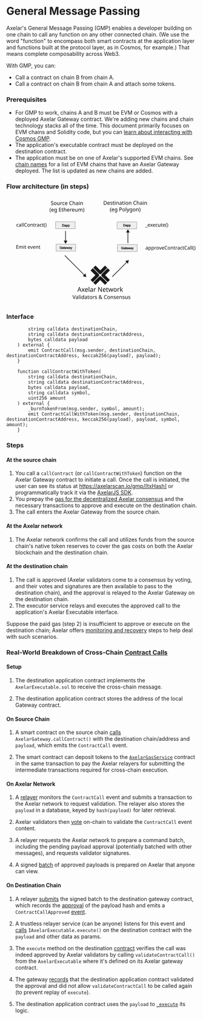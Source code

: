 # General Message Passing

Axelar's General Message Passing (GMP) enables a developer building on one chain to call any function on any other connected chain. (We use the word "function" to encompass both smart contracts at the application layer and functions built at the protocol layer, as in Cosmos, for example.) That means complete composability across Web3.

With GMP, you can:

- Call a contract on chain B from chain A.
- Call a contract on chain B from chain A and attach some tokens.

### Prerequisites
- For GMP to work, chains A and B must be EVM or Cosmos with a deployed Axelar Gateway contract. We're adding new chains and chain technology stacks all of the time. This document primarily focuses on EVM chains and Solidity code, but you can [learn about interacting with Cosmos GMP](./cosmos-gmp).
- The application's executable contract must be deployed on the destination contract.
- The application must be on one of Axelar's supported EVM chains. See [chain names](../reference/mainnet-chain-names) for a list of EVM chains that have an Axelar Gateway deployed. The list is updated as new chains are added.

### Flow architecture (in steps)
<div class="colored-svg">
  <svg
   width="100%"
   version="1.1"
   stroke="currentColor"
   fill="currentColor"
   viewBox="0 0 1920 1080"
   xml:space="preserve"
   id="svg412"
   sodipodi:docname="test.svg"
   inkscape:version="1.2.2 (b0a8486541, 2022-12-01)"
   xmlns:inkscape="http://www.inkscape.org/namespaces/inkscape"
   xmlns:sodipodi="http://sodipodi.sourceforge.net/DTD/sodipodi-0.dtd"
   xmlns="http://www.w3.org/2000/svg"
   xmlns:svg="http://www.w3.org/2000/svg"><sodipodi:namedview
     id="namedview414"
     pagecolor="#ffffff"
     bordercolor="#666666"
     borderopacity="1.0"
     inkscape:showpageshadow="2"
     inkscape:pageopacity="0.0"
     inkscape:pagecheckerboard="0"
     inkscape:deskcolor="#d1d1d1"
     showgrid="false"
     inkscape:zoom="0.88072917"
     inkscape:cx="958.29687"
     inkscape:cy="540.46127"
     inkscape:window-width="3840"
     inkscape:window-height="2040"
     inkscape:window-x="0"
     inkscape:window-y="0"
     inkscape:window-maximized="1"
     inkscape:current-layer="svg412" /><defs
     id="defs53"><marker
       style="overflow:visible"
       id="marker3356"
       refX="0"
       refY="0"
       orient="auto-start-reverse"
       inkscape:stockid="TriangleStart"
       markerWidth="5.3244081"
       markerHeight="6.155385"
       viewBox="0 0 5.3244081 6.1553851"
       inkscape:isstock="true"
       inkscape:collect="always"
       preserveAspectRatio="xMidYMid"><path
         transform="scale(0.5)"
         style="fill:context-stroke;fill-rule:evenodd;stroke:context-stroke;stroke-width:1pt"
         d="M 5.77,0 -2.88,5 V -5 Z"
         id="path3354" /></marker><marker
       style="overflow:visible"
       id="marker3160"
       refX="0"
       refY="0"
       orient="auto-start-reverse"
       inkscape:stockid="TriangleStart"
       markerWidth="5.3244081"
       markerHeight="6.155385"
       viewBox="0 0 5.3244081 6.1553851"
       inkscape:isstock="true"
       inkscape:collect="always"
       preserveAspectRatio="xMidYMid"><path
         transform="scale(0.5)"
         style="fill:context-stroke;fill-rule:evenodd;stroke:context-stroke;stroke-width:1pt"
         d="M 5.77,0 -2.88,5 V -5 Z"
         id="path3158" /></marker><marker
       style="overflow:visible"
       id="TriangleStart"
       refX="0"
       refY="0"
       orient="auto-start-reverse"
       inkscape:stockid="TriangleStart"
       markerWidth="5.3244081"
       markerHeight="6.155385"
       viewBox="0 0 5.3244081 6.1553851"
       inkscape:isstock="true"
       inkscape:collect="always"
       preserveAspectRatio="xMidYMid"><path
         transform="scale(0.5)"
         style="fill:context-stroke;fill-rule:evenodd;stroke:context-stroke;stroke-width:1pt"
         d="M 5.77,0 -2.88,5 V -5 Z"
         id="path3091" /></marker><clipPath
       id="clipPath7223"><path
         d="m0 0h960v540h-960z"
         id="path2" /></clipPath><clipPath
       id="clipPath7157"><path
         d="m0 0h960v540h-960z"
         id="path5" /></clipPath><clipPath
       id="clipPath7145"><path
         d="m0 0h960v540h-960z"
         id="path8" /></clipPath><clipPath
       id="clipPath7397-1-6"><path
         d="m0 0h960v540h-960z"
         id="path11" /></clipPath><clipPath
       id="clipPath7385-2"><path
         d="m0 0h960v540h-960z"
         id="path14" /></clipPath><clipPath
       id="clipPath7379-5"><path
         d="m0 0h960v540h-960z"
         id="path17" /></clipPath><clipPath
       id="clipPath7367-7"><path
         d="m0 0h960v540h-960z"
         id="path20" /></clipPath><clipPath
       id="clipPath7325-1"><path
         d="m0 0h960v540h-960z"
         id="path23" /></clipPath><clipPath
       id="clipPath7313-4"><path
         d="m0 0h960v540h-960z"
         id="path26" /></clipPath><clipPath
       id="clipPath7271-4"><path
         d="m0 0h960v540h-960z"
         id="path29" /></clipPath><clipPath
       id="clipPath7259-0"><path
         d="m0 0h960v540h-960z"
         id="path32" /></clipPath><clipPath
       id="clipPath7223-5"><path
         d="m0 0h960v540h-960z"
         id="path35" /></clipPath><clipPath
       id="clipPath7211-5"><path
         d="m0 0h960v540h-960z"
         id="path38" /></clipPath><clipPath
       id="clipPath7145-9-1"><path
         d="m0 0h960v540h-960z"
         id="path41" /></clipPath><clipPath
       id="clipPath7145-9-1-9"><path
         d="m0 0h960v540h-960z"
         id="path44" /></clipPath><clipPath
       id="clipPath7145-9-1-91"><path
         d="m0 0h960v540h-960z"
         id="path47" /></clipPath><clipPath
       id="clipPath7145-9-1-1"><path
         d="m0 0h960v540h-960z"
         id="path50" /></clipPath><clipPath
       id="clipPath7379-5-3"><path
         d="M 0,0 H 960 V 540 H 0 Z"
         id="path17-6" /></clipPath></defs><g
     transform="matrix(.20675 0 0 .20675 -55.298 134.53)"
     style="shape-inside:url(#rect113);white-space:pre"
     aria-label="1. callContract() "
     id="g87"><path
       d="m820.76 808.03q-17.04 0-30.48-6.96-13.2-6.96-20.88-21.6-7.44-14.64-7.44-37.44 0-23.76 7.92-38.64t21.36-21.84q13.68-6.96 30.96-6.96 9.84 0 18.96 2.16 9.12 1.92 14.88 4.8l-6.48 17.52q-5.76-2.16-13.44-4.08t-14.4-1.92q-37.92 0-37.92 48.72 0 23.28 9.12 35.76 9.36 12.24 27.6 12.24 10.56 0 18.48-2.16 8.16-2.16 14.88-5.28v18.72q-6.48 3.36-14.4 5.04-7.68 1.92-18.72 1.92z"
       id="path59" /><path
       d="m933.08 674.83q23.52 0 34.8 10.32t11.28 32.88v87.6h-15.36l-4.08-18.24h-0.96q-8.4 10.56-17.76 15.6-9.12 5.04-25.44 5.04-17.52 0-29.04-9.12-11.52-9.36-11.52-29.04 0-19.2 15.12-29.52 15.12-10.56 46.56-11.52l21.84-0.72v-7.68q0-16.08-6.96-22.32t-19.68-6.24q-10.08 0-19.2 3.12-9.12 2.88-17.04 6.72l-6.48-15.84q8.4-4.56 19.92-7.68 11.52-3.36 24-3.36zm6.24 68.64q-24 0.96-33.36 7.68-9.12 6.72-9.12 18.96 0 10.8 6.48 15.84 6.72 5.04 17.04 5.04 16.32 0 27.12-8.88 10.8-9.12 10.8-27.84v-11.52z"
       id="path61" /><path
       d="m1040.1 805.63h-21.12v-182.4h21.12z"
       id="path63" /><path
       d="m1102 805.63h-21.12v-182.4h21.12z"
       id="path65" /><path
       d="m1219.2 650.83q-27.6 0-43.44 18.48t-15.84 50.64q0 31.92 14.64 50.64 14.88 18.48 44.4 18.48 11.28 0 21.36-1.92t19.68-4.8v18.72q-9.6 3.6-19.92 5.28-10.08 1.68-24.24 1.68-26.16 0-43.68-10.8t-26.4-30.72q-8.64-19.92-8.64-46.8 0-25.92 9.36-45.6 9.6-19.92 28.08-30.96 18.48-11.28 44.88-11.28 27.12 0 47.28 10.08l-8.64 18.24q-7.92-3.6-17.76-6.48-9.6-2.88-21.12-2.88z"
       id="path67" /><path
       d="m1406.4 741.07q0 31.92-16.32 49.44-16.08 17.52-43.68 17.52-17.04 0-30.48-7.68-13.2-7.92-20.88-22.8-7.68-15.12-7.68-36.48 0-31.92 16.08-49.2t43.68-17.28q17.52 0 30.72 7.92 13.44 7.68 20.88 22.56 7.68 14.64 7.68 36zm-97.2 0q0 22.8 8.88 36.24 9.12 13.2 28.8 13.2 19.44 0 28.56-13.2 9.12-13.44 9.12-36.24t-9.12-35.76-28.8-12.96-28.56 12.96-8.88 35.76z"
       id="path69" /><path
       d="m1501.6 674.59q23.04 0 34.8 11.28 11.76 11.04 11.76 36v83.76h-20.88v-82.32q0-30.96-28.8-30.96-21.36 0-29.52 12t-8.16 34.56v66.72h-21.12v-128.64h17.04l3.12 17.52h1.2q6.24-10.08 17.28-14.88 11.04-5.04 23.28-5.04z"
       id="path71" /><path
       d="m1631 790.75q4.8 0 9.84-0.72 5.04-0.96 8.16-1.92v16.08q-3.36 1.68-9.6 2.64-6.24 1.2-12 1.2-10.08 0-18.72-3.36-8.4-3.6-13.68-12.24t-5.28-24.24v-74.88h-18.24v-10.08l18.48-8.4 8.4-27.36h12.48v29.52h37.2v16.32h-37.2v74.4q0 11.76 5.52 17.52 5.76 5.52 14.64 5.52z"
       id="path73" /><path
       d="m1734.7 674.59q3.6 0 7.68 0.48 4.32 0.24 7.44 0.96l-2.64 19.44q-3.12-0.72-6.96-1.2-3.6-0.48-6.96-0.48-9.84 0-18.48 5.52-8.64 5.28-13.92 15.12-5.04 9.6-5.04 22.56v68.64h-21.12v-128.64h17.28l2.4 23.52h0.96q6.24-10.56 16.08-18.24t23.28-7.68z"
       id="path75" /><path
       d="m1817.7 674.83q23.52 0 34.8 10.32t11.28 32.88v87.6h-15.36l-4.08-18.24h-0.96q-8.4 10.56-17.76 15.6-9.12 5.04-25.44 5.04-17.52 0-29.04-9.12-11.52-9.36-11.52-29.04 0-19.2 15.12-29.52 15.12-10.56 46.56-11.52l21.84-0.72v-7.68q0-16.08-6.96-22.32t-19.68-6.24q-10.08 0-19.2 3.12-9.12 2.88-17.04 6.72l-6.48-15.84q8.4-4.56 19.92-7.68 11.52-3.36 24-3.36zm6.24 68.64q-24 0.96-33.36 7.68-9.12 6.72-9.12 18.96 0 10.8 6.48 15.84 6.72 5.04 17.04 5.04 16.32 0 27.12-8.88 10.8-9.12 10.8-27.84v-11.52z"
       id="path77" /><path
       d="m1955.2 808.03q-17.04 0-30.48-6.96-13.2-6.96-20.88-21.6-7.44-14.64-7.44-37.44 0-23.76 7.92-38.64t21.36-21.84q13.68-6.96 30.96-6.96 9.84 0 18.96 2.16 9.12 1.92 14.88 4.8l-6.48 17.52q-5.76-2.16-13.44-4.08t-14.4-1.92q-37.92 0-37.92 48.72 0 23.28 9.12 35.76 9.36 12.24 27.6 12.24 10.56 0 18.48-2.16 8.16-2.16 14.88-5.28v18.72q-6.48 3.36-14.4 5.04-7.68 1.92-18.72 1.92z"
       id="path79" /><path
       d="m2061.8 790.75q4.8 0 9.84-0.72 5.04-0.96 8.16-1.92v16.08q-3.36 1.68-9.6 2.64-6.24 1.2-12 1.2-10.08 0-18.72-3.36-8.4-3.6-13.68-12.24t-5.28-24.24v-74.88h-18.24v-10.08l18.48-8.4 8.4-27.36h12.48v29.52h37.2v16.32h-37.2v74.4q0 11.76 5.52 17.52 5.76 5.52 14.64 5.52z"
       id="path81" /><path
       d="m2094.7 739.87q0-29.28 8.4-56.4 8.64-27.36 26.88-49.2h19.92q-16.8 22.56-25.44 49.68-8.4 27.12-8.4 55.68 0 27.84 8.4 54.72 8.64 26.64 25.2 49.2h-19.68q-18.24-21.12-26.88-47.76-8.4-26.88-8.4-55.92z"
       id="path83" /><path
       d="m2219.5 739.87q0 29.04-8.64 55.92-8.4 26.64-26.64 47.76h-19.68q16.56-22.56 24.96-49.2 8.64-26.88 8.64-54.72 0-28.56-8.64-55.68-8.4-27.12-25.2-49.68h19.92q18.24 21.84 26.64 49.2 8.64 27.12 8.64 56.4z"
       id="path85" /></g><g
     transform="matrix(.20675 0 0 .20675 -59.056 356.68)"
     style="shape-inside:url(#rect113-3);white-space:pre"
     aria-label="2. Emit event"
     id="g111"><path
       d="m867.8 805.63h-95.76v-171.36h95.76v18.96h-74.16v53.52h69.84v18.72h-69.84v61.2h74.16z"
       id="path93" /><path
       d="m1043.7 674.59q21.84 0 32.64 11.28 10.8 11.04 10.8 36v83.76h-20.88v-82.8q0-30.48-26.16-30.48-18.72 0-26.88 10.8-7.92 10.8-7.92 31.44v71.04h-20.88v-82.8q0-30.48-26.4-30.48-19.44 0-26.88 12t-7.44 34.56v66.72h-21.12v-128.64h17.04l3.12 17.52h1.2q6-10.08 16.08-14.88 10.32-5.04 21.84-5.04 30.24 0 39.36 21.6h1.2q6.48-11.04 17.52-16.32 11.28-5.28 23.76-5.28z"
       id="path95" /><path
       d="m1137.8 628.75q4.8 0 8.4 3.36 3.84 3.12 3.84 10.08 0 6.72-3.84 10.08-3.6 3.36-8.4 3.36-5.28 0-8.88-3.36t-3.6-10.08q0-6.96 3.6-10.08 3.6-3.36 8.88-3.36zm10.32 48.24v128.64h-21.12v-128.64z"
       id="path97" /><path
       d="m1231.9 790.75q4.8 0 9.84-0.72 5.04-0.96 8.16-1.92v16.08q-3.36 1.68-9.6 2.64-6.24 1.2-12 1.2-10.08 0-18.72-3.36-8.4-3.6-13.68-12.24t-5.28-24.24v-74.88h-18.24v-10.08l18.48-8.4 8.4-27.36h12.48v29.52h37.2v16.32h-37.2v74.4q0 11.76 5.52 17.52 5.76 5.52 14.64 5.52z"
       id="path99" /><path
       d="m1387.6 674.59q16.56 0 28.32 7.2 12 7.2 18.24 20.4 6.48 12.96 6.48 30.48v12.72h-88.08q0.48 21.84 11.04 33.36 10.8 11.28 30 11.28 12.24 0 21.6-2.16 9.6-2.4 19.68-6.72v18.48q-9.84 4.32-19.44 6.24-9.6 2.16-22.8 2.16-18.24 0-32.4-7.44-13.92-7.44-21.84-22.08-7.68-14.88-7.68-36.24 0-21.12 6.96-36.24 7.2-15.12 19.92-23.28 12.96-8.16 30-8.16zm-0.24 17.28q-15.12 0-24 9.84-8.64 9.6-10.32 26.88h65.52q-0.24-16.32-7.68-26.4-7.44-10.32-23.52-10.32z"
       id="path101" /><path
       d="m1496.8 805.63-48.72-128.64h22.56l27.36 75.84q1.92 5.28 4.08 11.76t3.84 12.48q1.68 5.76 2.4 9.84h0.96q0.96-4.08 2.64-10.08 1.92-6 4.08-12.48 2.4-6.48 4.08-11.52l27.36-75.84h22.56l-48.96 128.64z"
       id="path103" /><path
       d="m1640.1 674.59q16.56 0 28.32 7.2 12 7.2 18.24 20.4 6.48 12.96 6.48 30.48v12.72h-88.08q0.48 21.84 11.04 33.36 10.8 11.28 30 11.28 12.24 0 21.6-2.16 9.6-2.4 19.68-6.72v18.48q-9.84 4.32-19.44 6.24-9.6 2.16-22.8 2.16-18.24 0-32.4-7.44-13.92-7.44-21.84-22.08-7.68-14.88-7.68-36.24 0-21.12 6.96-36.24 7.2-15.12 19.92-23.28 12.96-8.16 30-8.16zm-0.24 17.28q-15.12 0-24 9.84-8.64 9.6-10.32 26.88h65.52q-0.24-16.32-7.68-26.4-7.44-10.32-23.52-10.32z"
       id="path105" /><path
       d="m1787.7 674.59q23.04 0 34.8 11.28 11.76 11.04 11.76 36v83.76h-20.88v-82.32q0-30.96-28.8-30.96-21.36 0-29.52 12t-8.16 34.56v66.72h-21.12v-128.64h17.04l3.12 17.52h1.2q6.24-10.08 17.28-14.88 11.04-5.04 23.28-5.04z"
       id="path107" /><path
       d="m1917.1 790.75q4.8 0 9.84-0.72 5.04-0.96 8.16-1.92v16.08q-3.36 1.68-9.6 2.64-6.24 1.2-12 1.2-10.08 0-18.72-3.36-8.4-3.6-13.68-12.24t-5.28-24.24v-74.88h-18.24v-10.08l18.48-8.4 8.4-27.36h12.48v29.52h37.2v16.32h-37.2v74.4q0 11.76 5.52 17.52 5.76 5.52 14.64 5.52z"
       id="path109" /></g><g
     transform="matrix(.26458 0 0 .26458 586.29 741.04)"
     style="shape-inside:url(#rect113-7);white-space:pre"
     aria-label="Axelar Network"
     id="g139"><path
       d="m615.56 805.63-20.64-53.04h-67.92l-20.4 53.04h-21.84l66.96-172.08h19.44l66.72 172.08zm-46.32-124.08q-0.72-1.92-2.4-6.96t-3.36-10.32q-1.44-5.52-2.4-8.4-1.68 7.44-3.84 14.64-2.16 6.96-3.6 11.04l-19.44 51.84h54.24z"
       id="path113" /><path
       d="m689 739.87-44.4-62.88h24l33.12 48.48 32.88-48.48h23.76l-44.4 62.88 46.8 65.76h-24l-35.04-51.36-35.52 51.36h-23.76z"
       id="path115" /><path
       d="m830.36 674.59q16.56 0 28.32 7.2 12 7.2 18.24 20.4 6.48 12.96 6.48 30.48v12.72h-88.08q0.48 21.84 11.04 33.36 10.8 11.28 30 11.28 12.24 0 21.6-2.16 9.6-2.4 19.68-6.72v18.48q-9.84 4.32-19.44 6.24-9.6 2.16-22.8 2.16-18.24 0-32.4-7.44-13.92-7.44-21.84-22.08-7.68-14.88-7.68-36.24 0-21.12 6.96-36.24 7.2-15.12 19.92-23.28 12.96-8.16 30-8.16zm-0.24 17.28q-15.12 0-24 9.84-8.64 9.6-10.32 26.88h65.52q-0.24-16.32-7.68-26.4-7.44-10.32-23.52-10.32z"
       id="path117" /><path
       d="m937.16 805.63h-21.12v-182.4h21.12z"
       id="path119" /><path
       d="m1026.7 674.83q23.52 0 34.8 10.32t11.28 32.88v87.6h-15.36l-4.08-18.24h-0.96q-8.4 10.56-17.76 15.6-9.12 5.04-25.44 5.04-17.52 0-29.04-9.12-11.52-9.36-11.52-29.04 0-19.2 15.12-29.52 15.12-10.56 46.56-11.52l21.84-0.72v-7.68q0-16.08-6.96-22.32t-19.68-6.24q-10.08 0-19.2 3.12-9.12 2.88-17.04 6.72l-6.48-15.84q8.4-4.56 19.92-7.68 11.52-3.36 24-3.36zm6.24 68.64q-24 0.96-33.36 7.68-9.12 6.72-9.12 18.96 0 10.8 6.48 15.84 6.72 5.04 17.04 5.04 16.32 0 27.12-8.88 10.8-9.12 10.8-27.84v-11.52z"
       id="path121" /><path
       d="m1172.6 674.59q3.6 0 7.68 0.48 4.32 0.24 7.44 0.96l-2.64 19.44q-3.12-0.72-6.96-1.2-3.6-0.48-6.96-0.48-9.84 0-18.48 5.52-8.64 5.28-13.92 15.12-5.04 9.6-5.04 22.56v68.64h-21.12v-128.64h17.28l2.4 23.52h0.96q6.24-10.56 16.08-18.24t23.28-7.68z"
       id="path123" /><path
       d="m1412.8 805.63h-25.2l-91.68-142.32h-0.96q0.48 8.4 1.2 20.88t0.72 25.68v95.76h-19.92v-171.36h24.96l91.44 141.84h0.96q-0.24-3.84-0.72-11.52-0.24-7.68-0.72-16.8-0.24-9.12-0.24-16.8v-96.72h20.16z"
       id="path125" /><path
       d="m1506.2 674.59q16.56 0 28.32 7.2 12 7.2 18.24 20.4 6.48 12.96 6.48 30.48v12.72h-88.08q0.48 21.84 11.04 33.36 10.8 11.28 30 11.28 12.24 0 21.6-2.16 9.6-2.4 19.68-6.72v18.48q-9.84 4.32-19.44 6.24-9.6 2.16-22.8 2.16-18.24 0-32.4-7.44-13.92-7.44-21.84-22.08-7.68-14.88-7.68-36.24 0-21.12 6.96-36.24 7.2-15.12 19.92-23.28 12.96-8.16 30-8.16zm-0.24 17.28q-15.12 0-24 9.84-8.64 9.6-10.32 26.88h65.52q-0.24-16.32-7.68-26.4-7.44-10.32-23.52-10.32z"
       id="path127" /><path
       d="m1634.8 790.75q4.8 0 9.84-0.72 5.04-0.96 8.16-1.92v16.08q-3.36 1.68-9.6 2.64-6.24 1.2-12 1.2-10.08 0-18.72-3.36-8.4-3.6-13.68-12.24t-5.28-24.24v-74.88h-18.24v-10.08l18.48-8.4 8.4-27.36h12.48v29.52h37.2v16.32h-37.2v74.4q0 11.76 5.52 17.52 5.76 5.52 14.64 5.52z"
       id="path129" /><path
       d="m1761.6 732.91q-3.12-9.84-5.52-19.2-2.16-9.6-3.36-14.88h-0.96q-0.96 5.28-3.12 14.88-2.16 9.36-5.52 19.44l-23.04 72.24h-24l-35.28-128.64h21.84l17.76 68.64q2.64 10.32 5.04 20.88t3.36 17.52h0.96q0.96-4.08 2.16-10.08 1.44-6 3.12-12.48 1.68-6.72 3.36-12l22.8-72.48h23.04l22.08 72.48q2.64 8.16 5.04 17.76 2.64 9.6 3.6 16.56h0.96q0.72-6 3.12-16.56 2.64-10.56 5.52-21.6l18-68.64h21.6l-35.76 128.64h-24.72z"
       id="path131" /><path
       d="m1979 741.07q0 31.92-16.32 49.44-16.08 17.52-43.68 17.52-17.04 0-30.48-7.68-13.2-7.92-20.88-22.8-7.68-15.12-7.68-36.48 0-31.92 16.08-49.2t43.68-17.28q17.52 0 30.72 7.92 13.44 7.68 20.88 22.56 7.68 14.64 7.68 36zm-97.2 0q0 22.8 8.88 36.24 9.12 13.2 28.8 13.2 19.44 0 28.56-13.2 9.12-13.44 9.12-36.24t-9.12-35.76-28.8-12.96-28.56 12.96-8.88 35.76z"
       id="path133" /><path
       d="m2072.4 674.59q3.6 0 7.68 0.48 4.32 0.24 7.44 0.96l-2.64 19.44q-3.12-0.72-6.96-1.2-3.6-0.48-6.96-0.48-9.84 0-18.48 5.52-8.64 5.28-13.92 15.12-5.04 9.6-5.04 22.56v68.64h-21.12v-128.64h17.28l2.4 23.52h0.96q6.24-10.56 16.08-18.24t23.28-7.68z"
       id="path135" /><path
       d="m2132.4 718.51q0 3.84-0.48 10.08-0.24 6.24-0.48 10.8h0.96q1.44-1.92 4.32-5.52t5.76-7.2q3.12-3.84 5.28-6.24l41.04-43.44h24.72l-52.08 54.96 55.68 73.68h-25.44l-44.64-60-14.64 12.72v47.28h-20.88v-182.4h20.88z"
       id="path137" /></g><g
     transform="matrix(.26458 0 0 .26458 536.89 823.48)"
     style="shape-inside:url(#rect113-35);white-space:pre"
     aria-label="Validators &amp; Consensus"
     id="g181"><path
       d="m604.76 626.44-51 142.8h-18l-51-142.8h18.8l32.2 91.6q3.2 8.8 5.4 16.6 2.2 7.6 3.6 14.6 1.4-7 3.6-14.8t5.4-16.8l32-91.2z"
       id="path141" /><path
       d="m658.36 660.24q19.6 0 29 8.6t9.4 27.4v73h-12.8l-3.4-15.2h-0.8q-7 8.8-14.8 13-7.6 4.2-21.2 4.2-14.6 0-24.2-7.6-9.6-7.8-9.6-24.2 0-16 12.6-24.6 12.6-8.8 38.8-9.6l18.2-0.6v-6.4q0-13.4-5.8-18.6t-16.4-5.2q-8.4 0-16 2.6-7.6 2.4-14.2 5.6l-5.4-13.2q7-3.8 16.6-6.4 9.6-2.8 20-2.8zm5.2 57.2q-20 0.8-27.8 6.4-7.6 5.6-7.6 15.8 0 9 5.4 13.2 5.6 4.2 14.2 4.2 13.6 0 22.6-7.4 9-7.6 9-23.2v-9.6z"
       id="path143" /><path
       d="m747.56 769.24h-17.6v-152h17.6z"
       id="path145" /><path
       d="m790.56 621.84q4 0 7 2.8 3.2 2.6 3.2 8.4 0 5.6-3.2 8.4-3 2.8-7 2.8-4.4 0-7.4-2.8t-3-8.4q0-5.8 3-8.4 3-2.8 7.4-2.8zm8.6 40.2v107.2h-17.6v-107.2z"
       id="path147" /><path
       d="m871.16 771.24q-20 0-32-13.8-12-14-12-41.6t12-41.6q12.2-14.2 32.2-14.2 12.4 0 20.2 4.6 8 4.6 13 11.2h1.2q-0.2-2.6-0.8-7.6-0.4-5.2-0.4-8.2v-42.8h17.6v152h-14.2l-2.6-14.4h-0.8q-4.8 6.8-12.8 11.6t-20.6 4.8zm2.8-14.6q17 0 23.8-9.2 7-9.4 7-28.2v-3.2q0-20-6.6-30.6-6.6-10.8-24.4-10.8-14.2 0-21.4 11.4-7 11.2-7 30.2 0 19.2 7 29.8 7.2 10.6 21.6 10.6z"
       id="path149" /><path
       d="m996.76 660.24q19.6 0 29 8.6t9.4 27.4v73h-12.8l-3.4-15.2h-0.8q-7 8.8-14.8 13-7.6 4.2-21.2 4.2-14.6 0-24.2-7.6-9.6-7.8-9.6-24.2 0-16 12.6-24.6 12.6-8.8 38.8-9.6l18.2-0.6v-6.4q0-13.4-5.8-18.6t-16.4-5.2q-8.4 0-16 2.6-7.6 2.4-14.2 5.6l-5.4-13.2q7-3.8 16.6-6.4 9.6-2.8 20-2.8zm5.2 57.2q-20 0.8-27.8 6.4-7.6 5.6-7.6 15.8 0 9 5.4 13.2 5.6 4.2 14.2 4.2 13.6 0 22.6-7.4 9-7.6 9-23.2v-9.6z"
       id="path151" /><path
       d="m1104.2 756.84q4 0 8.2-0.6 4.2-0.8 6.8-1.6v13.4q-2.8 1.4-8 2.2-5.2 1-10 1-8.4 0-15.6-2.8-7-3-11.4-10.2t-4.4-20.2v-62.4h-15.2v-8.4l15.4-7 7-22.8h10.4v24.6h31v13.6h-31v62q0 9.8 4.6 14.6 4.8 4.6 12.2 4.6z"
       id="path153" /><path
       d="m1233.8 715.44q0 26.6-13.6 41.2-13.4 14.6-36.4 14.6-14.2 0-25.4-6.4-11-6.6-17.4-19-6.4-12.6-6.4-30.4 0-26.6 13.4-41t36.4-14.4q14.6 0 25.6 6.6 11.2 6.4 17.4 18.8 6.4 12.2 6.4 30zm-81 0q0 19 7.4 30.2 7.6 11 24 11 16.2 0 23.8-11 7.6-11.2 7.6-30.2t-7.6-29.8-24-10.8-23.8 10.8-7.4 29.8z"
       id="path155" /><path
       d="m1311.6 660.04q3 0 6.4 0.4 3.6 0.2 6.2 0.8l-2.2 16.2q-2.6-0.6-5.8-1-3-0.4-5.8-0.4-8.2 0-15.4 4.6-7.2 4.4-11.6 12.6-4.2 8-4.2 18.8v57.2h-17.6v-107.2h14.4l2 19.6h0.8q5.2-8.8 13.4-15.2t19.4-6.4z"
       id="path157" /><path
       d="m1414 739.64q0 15.6-11.6 23.6t-31.2 8q-11.2 0-19.4-1.8-8-1.8-14.2-5v-16q6.4 3.2 15.4 6 9.2 2.6 18.6 2.6 13.4 0 19.4-4.2 6-4.4 6-11.6 0-4-2.2-7.2t-8-6.4q-5.6-3.2-16.2-7.2-10.4-4-17.8-8t-11.4-9.6-4-14.4q0-13.6 11-21 11.2-7.4 29.2-7.4 9.8 0 18.2 2 8.6 1.8 16 5.2l-6 14q-6.8-2.8-14.2-4.8t-15.2-2q-10.8 0-16.6 3.6-5.6 3.4-5.6 9.4 0 4.4 2.6 7.6 2.6 3 8.6 6 6.2 2.8 16.4 6.8 10.2 3.8 17.4 7.8t11 9.8q3.8 5.6 3.8 14.2z"
       id="path159" /><path
       d="m1535.8 624.24q16 0 25.2 8.2 9.4 8 9.4 22.6 0 12.6-8.2 21.4-8 8.8-20.4 16l38.6 37.2q5.2-6.2 8.4-14.2 3.4-8.2 5.6-17.6h17.8q-3.2 12.8-8 23.8t-12.4 19.2l29.2 28.4h-23.8l-17.4-16.8q-9.4 8.4-21 13.6t-28.2 5.2q-20.6 0-32.8-10.2t-12.2-29q0-15.4 8.2-24.6 8.4-9.4 22.6-17.4-6.4-7.2-12-15.4-5.4-8.2-5.4-19.2 0-14.8 9.8-23 10-8.2 27-8.2zm-0.6 14.4q-8.4 0-13.8 4.4-5.2 4.4-5.2 12.2 0 7.2 3.8 13.4 3.8 6 11 13.4 11.8-6.8 16.8-12.8 5.2-6.2 5.2-14.2 0-7.2-4.8-11.8t-13-4.6zm-8.2 62.4q-10.8 6.4-17 13-6 6.6-6 17.4 0 11 7.4 17.6t19.8 6.6q12.8 0 22-4.2t15.4-10z"
       id="path161" /><path
       d="m1754 640.24q-23 0-36.2 15.4t-13.2 42.2q0 26.6 12.2 42.2 12.4 15.4 37 15.4 9.4 0 17.8-1.6t16.4-4v15.6q-8 3-16.6 4.4-8.4 1.4-20.2 1.4-21.8 0-36.4-9t-22-25.6q-7.2-16.6-7.2-39 0-21.6 7.8-38 8-16.6 23.4-25.8 15.4-9.4 37.4-9.4 22.6 0 39.4 8.4l-7.2 15.2q-6.6-3-14.8-5.4-8-2.4-17.6-2.4z"
       id="path163" /><path
       d="m1910 715.44q0 26.6-13.6 41.2-13.4 14.6-36.4 14.6-14.2 0-25.4-6.4-11-6.6-17.4-19-6.4-12.6-6.4-30.4 0-26.6 13.4-41t36.4-14.4q14.6 0 25.6 6.6 11.2 6.4 17.4 18.8 6.4 12.2 6.4 30zm-81 0q0 19 7.4 30.2 7.6 11 24 11 16.2 0 23.8-11 7.6-11.2 7.6-30.2t-7.6-29.8-24-10.8-23.8 10.8-7.4 29.8z"
       id="path165" /><path
       d="m1989.4 660.04q19.2 0 29 9.4 9.8 9.2 9.8 30v69.8h-17.4v-68.6q0-25.8-24-25.8-17.8 0-24.6 10t-6.8 28.8v55.6h-17.6v-107.2h14.2l2.6 14.6h1q5.2-8.4 14.4-12.4 9.2-4.2 19.4-4.2z"
       id="path167" /><path
       d="m2131.2 739.64q0 15.6-11.6 23.6t-31.2 8q-11.2 0-19.4-1.8-8-1.8-14.2-5v-16q6.4 3.2 15.4 6 9.2 2.6 18.6 2.6 13.4 0 19.4-4.2 6-4.4 6-11.6 0-4-2.2-7.2t-8-6.4q-5.6-3.2-16.2-7.2-10.4-4-17.8-8t-11.4-9.6-4-14.4q0-13.6 11-21 11.2-7.4 29.2-7.4 9.8 0 18.2 2 8.6 1.8 16 5.2l-6 14q-6.8-2.8-14.2-4.8t-15.2-2q-10.8 0-16.6 3.6-5.6 3.4-5.6 9.4 0 4.4 2.6 7.6 2.6 3 8.6 6 6.2 2.8 16.4 6.8 10.2 3.8 17.4 7.8t11 9.8q3.8 5.6 3.8 14.2z"
       id="path169" /><path
       d="m2198.6 660.04q13.8 0 23.6 6 10 6 15.2 17 5.4 10.8 5.4 25.4v10.6h-73.4q0.4 18.2 9.2 27.8 9 9.4 25 9.4 10.2 0 18-1.8 8-2 16.4-5.6v15.4q-8.2 3.6-16.2 5.2-8 1.8-19 1.8-15.2 0-27-6.2-11.6-6.2-18.2-18.4-6.4-12.4-6.4-30.2 0-17.6 5.8-30.2 6-12.6 16.6-19.4 10.8-6.8 25-6.8zm-0.2 14.4q-12.6 0-20 8.2-7.2 8-8.6 22.4h54.6q-0.2-13.6-6.4-22-6.2-8.6-19.6-8.6z"
       id="path171" /><path
       d="m2321.6 660.04q19.2 0 29 9.4 9.8 9.2 9.8 30v69.8h-17.4v-68.6q0-25.8-24-25.8-17.8 0-24.6 10t-6.8 28.8v55.6h-17.6v-107.2h14.2l2.6 14.6h1q5.2-8.4 14.4-12.4 9.2-4.2 19.4-4.2z"
       id="path173" /><path
       d="m2463.4 739.64q0 15.6-11.6 23.6t-31.2 8q-11.2 0-19.4-1.8-8-1.8-14.2-5v-16q6.4 3.2 15.4 6 9.2 2.6 18.6 2.6 13.4 0 19.4-4.2 6-4.4 6-11.6 0-4-2.2-7.2t-8-6.4q-5.6-3.2-16.2-7.2-10.4-4-17.8-8t-11.4-9.6-4-14.4q0-13.6 11-21 11.2-7.4 29.2-7.4 9.8 0 18.2 2 8.6 1.8 16 5.2l-6 14q-6.8-2.8-14.2-4.8t-15.2-2q-10.8 0-16.6 3.6-5.6 3.4-5.6 9.4 0 4.4 2.6 7.6 2.6 3 8.6 6 6.2 2.8 16.4 6.8 10.2 3.8 17.4 7.8t11 9.8q3.8 5.6 3.8 14.2z"
       id="path175" /><path
       d="m2579 662.04v107.2h-14.4l-2.6-14.2h-0.8q-5.2 8.4-14.4 12.4-9.2 3.8-19.6 3.8-19.4 0-29.2-9.2-9.8-9.4-9.8-29.8v-70.2h17.8v69q0 25.6 23.8 25.6 17.8 0 24.6-10 7-10 7-28.8v-55.8z"
       id="path177" /><path
       d="m2682.8 739.64q0 15.6-11.6 23.6t-31.2 8q-11.2 0-19.4-1.8-8-1.8-14.2-5v-16q6.4 3.2 15.4 6 9.2 2.6 18.6 2.6 13.4 0 19.4-4.2 6-4.4 6-11.6 0-4-2.2-7.2t-8-6.4q-5.6-3.2-16.2-7.2-10.4-4-17.8-8t-11.4-9.6-4-14.4q0-13.6 11-21 11.2-7.4 29.2-7.4 9.8 0 18.2 2 8.6 1.8 16 5.2l-6 14q-6.8-2.8-14.2-4.8t-15.2-2q-10.8 0-16.6 3.6-5.6 3.4-5.6 9.4 0 4.4 2.6 7.6 2.6 3 8.6 6 6.2 2.8 16.4 6.8 10.2 3.8 17.4 7.8t11 9.8q3.8 5.6 3.8 14.2z"
       id="path179" /></g><g
     transform="matrix(.20675 0 0 .20675 1244.1 364.52)"
     style="shape-inside:url(#rect113-9);white-space:pre"
     aria-label="3. approveContractCall()"
     id="g229"><path
       d="m817.88 674.83q23.52 0 34.8 10.32t11.28 32.88v87.6h-15.36l-4.08-18.24h-0.96q-8.4 10.56-17.76 15.6-9.12 5.04-25.44 5.04-17.52 0-29.04-9.12-11.52-9.36-11.52-29.04 0-19.2 15.12-29.52 15.12-10.56 46.56-11.52l21.84-0.72v-7.68q0-16.08-6.96-22.32t-19.68-6.24q-10.08 0-19.2 3.12-9.12 2.88-17.04 6.72l-6.48-15.84q8.4-4.56 19.92-7.68 11.52-3.36 24-3.36zm6.24 68.64q-24 0.96-33.36 7.68-9.12 6.72-9.12 18.96 0 10.8 6.48 15.84 6.72 5.04 17.04 5.04 16.32 0 27.12-8.88 10.8-9.12 10.8-27.84v-11.52z"
       id="path187" /><path
       d="m965 674.59q23.76 0 38.16 16.56 14.64 16.56 14.64 49.92 0 32.88-14.64 49.92-14.4 17.04-38.4 17.04-14.88 0-24.72-5.52-9.6-5.76-15.12-13.2h-1.44q0.48 4.08 0.96 10.32t0.48 10.8v52.8h-21.12v-186.24h17.28l2.88 17.52h0.96q5.76-8.4 15.12-14.16t24.96-5.76zm-3.84 17.76q-19.68 0-27.84 11.04-7.92 11.04-8.4 33.6v4.08q0 23.76 7.68 36.72 7.92 12.72 29.04 12.72 11.76 0 19.2-6.48 7.68-6.48 11.28-17.52 3.84-11.28 3.84-25.68 0-22.08-8.64-35.28-8.4-13.2-26.16-13.2z"
       id="path189" /><path
       d="m1112.6 674.59q23.76 0 38.16 16.56 14.64 16.56 14.64 49.92 0 32.88-14.64 49.92-14.4 17.04-38.4 17.04-14.88 0-24.72-5.52-9.6-5.76-15.12-13.2h-1.44q0.48 4.08 0.96 10.32t0.48 10.8v52.8h-21.12v-186.24h17.28l2.88 17.52h0.96q5.76-8.4 15.12-14.16t24.96-5.76zm-3.84 17.76q-19.68 0-27.84 11.04-7.92 11.04-8.4 33.6v4.08q0 23.76 7.68 36.72 7.92 12.72 29.04 12.72 11.76 0 19.2-6.48 7.68-6.48 11.28-17.52 3.84-11.28 3.84-25.68 0-22.08-8.64-35.28-8.4-13.2-26.16-13.2z"
       id="path191" /><path
       d="m1259 674.59q3.6 0 7.68 0.48 4.32 0.24 7.44 0.96l-2.64 19.44q-3.12-0.72-6.96-1.2-3.6-0.48-6.96-0.48-9.84 0-18.48 5.52-8.64 5.28-13.92 15.12-5.04 9.6-5.04 22.56v68.64h-21.12v-128.64h17.28l2.4 23.52h0.96q6.24-10.56 16.08-18.24t23.28-7.68z"
       id="path193" /><path
       d="m1405.2 741.07q0 31.92-16.32 49.44-16.08 17.52-43.68 17.52-17.04 0-30.48-7.68-13.2-7.92-20.88-22.8-7.68-15.12-7.68-36.48 0-31.92 16.08-49.2t43.68-17.28q17.52 0 30.72 7.92 13.44 7.68 20.88 22.56 7.68 14.64 7.68 36zm-97.2 0q0 22.8 8.88 36.24 9.12 13.2 28.8 13.2 19.44 0 28.56-13.2 9.12-13.44 9.12-36.24t-9.12-35.76-28.8-12.96-28.56 12.96-8.88 35.76z"
       id="path195" /><path
       d="m1462 805.63-48.72-128.64h22.56l27.36 75.84q1.92 5.28 4.08 11.76t3.84 12.48q1.68 5.76 2.4 9.84h0.96q0.96-4.08 2.64-10.08 1.92-6 4.08-12.48 2.4-6.48 4.08-11.52l27.36-75.84h22.56l-48.96 128.64z"
       id="path197" /><path
       d="m1605.3 674.59q16.56 0 28.32 7.2 12 7.2 18.24 20.4 6.48 12.96 6.48 30.48v12.72h-88.08q0.48 21.84 11.04 33.36 10.8 11.28 30 11.28 12.24 0 21.6-2.16 9.6-2.4 19.68-6.72v18.48q-9.84 4.32-19.44 6.24-9.6 2.16-22.8 2.16-18.24 0-32.4-7.44-13.92-7.44-21.84-22.08-7.68-14.88-7.68-36.24 0-21.12 6.96-36.24 7.2-15.12 19.92-23.28 12.96-8.16 30-8.16zm-0.24 17.28q-15.12 0-24 9.84-8.64 9.6-10.32 26.88h65.52q-0.24-16.32-7.68-26.4-7.44-10.32-23.52-10.32z"
       id="path199" /><path
       d="m1767.3 650.83q-27.6 0-43.44 18.48t-15.84 50.64q0 31.92 14.64 50.64 14.88 18.48 44.4 18.48 11.28 0 21.36-1.92t19.68-4.8v18.72q-9.6 3.6-19.92 5.28-10.08 1.68-24.24 1.68-26.16 0-43.68-10.8t-26.4-30.72q-8.64-19.92-8.64-46.8 0-25.92 9.36-45.6 9.6-19.92 28.08-30.96 18.48-11.28 44.88-11.28 27.12 0 47.28 10.08l-8.64 18.24q-7.92-3.6-17.76-6.48-9.6-2.88-21.12-2.88z"
       id="path201" /><path
       d="m1954.5 741.07q0 31.92-16.32 49.44-16.08 17.52-43.68 17.52-17.04 0-30.48-7.68-13.2-7.92-20.88-22.8-7.68-15.12-7.68-36.48 0-31.92 16.08-49.2t43.68-17.28q17.52 0 30.72 7.92 13.44 7.68 20.88 22.56 7.68 14.64 7.68 36zm-97.2 0q0 22.8 8.88 36.24 9.12 13.2 28.8 13.2 19.44 0 28.56-13.2 9.12-13.44 9.12-36.24t-9.12-35.76-28.8-12.96-28.56 12.96-8.88 35.76z"
       id="path203" /><path
       d="m2049.8 674.59q23.04 0 34.8 11.28 11.76 11.04 11.76 36v83.76h-20.88v-82.32q0-30.96-28.8-30.96-21.36 0-29.52 12t-8.16 34.56v66.72h-21.12v-128.64h17.04l3.12 17.52h1.2q6.24-10.08 17.28-14.88 11.04-5.04 23.28-5.04z"
       id="path205" /><path
       d="m2179.2 790.75q4.8 0 9.84-0.72 5.04-0.96 8.16-1.92v16.08q-3.36 1.68-9.6 2.64-6.24 1.2-12 1.2-10.08 0-18.72-3.36-8.4-3.6-13.68-12.24t-5.28-24.24v-74.88h-18.24v-10.08l18.48-8.4 8.4-27.36h12.48v29.52h37.2v16.32h-37.2v74.4q0 11.76 5.52 17.52 5.76 5.52 14.64 5.52z"
       id="path207" /><path
       d="m2282.8 674.59q3.6 0 7.68 0.48 4.32 0.24 7.44 0.96l-2.64 19.44q-3.12-0.72-6.96-1.2-3.6-0.48-6.96-0.48-9.84 0-18.48 5.52-8.64 5.28-13.92 15.12-5.04 9.6-5.04 22.56v68.64h-21.12v-128.64h17.28l2.4 23.52h0.96q6.24-10.56 16.08-18.24t23.28-7.68z"
       id="path209" /><path
       d="m2365.9 674.83q23.52 0 34.8 10.32t11.28 32.88v87.6h-15.36l-4.08-18.24h-0.96q-8.4 10.56-17.76 15.6-9.12 5.04-25.44 5.04-17.52 0-29.04-9.12-11.52-9.36-11.52-29.04 0-19.2 15.12-29.52 15.12-10.56 46.56-11.52l21.84-0.72v-7.68q0-16.08-6.96-22.32t-19.68-6.24q-10.08 0-19.2 3.12-9.12 2.88-17.04 6.72l-6.48-15.84q8.4-4.56 19.92-7.68 11.52-3.36 24-3.36zm6.24 68.64q-24 0.96-33.36 7.68-9.12 6.72-9.12 18.96 0 10.8 6.48 15.84 6.72 5.04 17.04 5.04 16.32 0 27.12-8.88 10.8-9.12 10.8-27.84v-11.52z"
       id="path211" /><path
       d="m2503.4 808.03q-17.04 0-30.48-6.96-13.2-6.96-20.88-21.6-7.44-14.64-7.44-37.44 0-23.76 7.92-38.64t21.36-21.84q13.68-6.96 30.96-6.96 9.84 0 18.96 2.16 9.12 1.92 14.88 4.8l-6.48 17.52q-5.76-2.16-13.44-4.08t-14.4-1.92q-37.92 0-37.92 48.72 0 23.28 9.12 35.76 9.36 12.24 27.6 12.24 10.56 0 18.48-2.16 8.16-2.16 14.88-5.28v18.72q-6.48 3.36-14.4 5.04-7.68 1.92-18.72 1.92z"
       id="path213" /><path
       d="m2610 790.75q4.8 0 9.84-0.72 5.04-0.96 8.16-1.92v16.08q-3.36 1.68-9.6 2.64-6.24 1.2-12 1.2-10.08 0-18.72-3.36-8.4-3.6-13.68-12.24t-5.28-24.24v-74.88h-18.24v-10.08l18.48-8.4 8.4-27.36h12.48v29.52h37.2v16.32h-37.2v74.4q0 11.76 5.52 17.52 5.76 5.52 14.64 5.52z"
       id="path215" /><path
       d="m2730 650.83q-27.6 0-43.44 18.48t-15.84 50.64q0 31.92 14.64 50.64 14.88 18.48 44.4 18.48 11.28 0 21.36-1.92t19.68-4.8v18.72q-9.6 3.6-19.92 5.28-10.08 1.68-24.24 1.68-26.16 0-43.68-10.8t-26.4-30.72q-8.64-19.92-8.64-46.8 0-25.92 9.36-45.6 9.6-19.92 28.08-30.96 18.48-11.28 44.88-11.28 27.12 0 47.28 10.08l-8.64 18.24q-7.92-3.6-17.76-6.48-9.6-2.88-21.12-2.88z"
       id="path217" /><path
       d="m2854 674.83q23.52 0 34.8 10.32t11.28 32.88v87.6h-15.36l-4.08-18.24h-0.96q-8.4 10.56-17.76 15.6-9.12 5.04-25.44 5.04-17.52 0-29.04-9.12-11.52-9.36-11.52-29.04 0-19.2 15.12-29.52 15.12-10.56 46.56-11.52l21.84-0.72v-7.68q0-16.08-6.96-22.32t-19.68-6.24q-10.08 0-19.2 3.12-9.12 2.88-17.04 6.72l-6.48-15.84q8.4-4.56 19.92-7.68 11.52-3.36 24-3.36zm6.24 68.64q-24 0.96-33.36 7.68-9.12 6.72-9.12 18.96 0 10.8 6.48 15.84 6.72 5.04 17.04 5.04 16.32 0 27.12-8.88 10.8-9.12 10.8-27.84v-11.52z"
       id="path219" /><path
       d="m2961.1 805.63h-21.12v-182.4h21.12z"
       id="path221" /><path
       d="m3023 805.63h-21.12v-182.4h21.12z"
       id="path223" /><path
       d="m3053 739.87q0-29.28 8.4-56.4 8.64-27.36 26.88-49.2h19.92q-16.8 22.56-25.44 49.68-8.4 27.12-8.4 55.68 0 27.84 8.4 54.72 8.64 26.64 25.2 49.2h-19.68q-18.24-21.12-26.88-47.76-8.4-26.88-8.4-55.92z"
       id="path225" /><path
       d="m3177.8 739.87q0 29.04-8.64 55.92-8.4 26.64-26.64 47.76h-19.68q16.56-22.56 24.96-49.2 8.64-26.88 8.64-54.72 0-28.56-8.64-55.68-8.4-27.12-25.2-49.68h19.92q18.24 21.84 26.64 49.2 8.64 27.12 8.64 56.4z"
       id="path227" /></g><g
     transform="matrix(.20675 0 0 .20675 1241.7 134.61)"
     style="shape-inside:url(#rect113-2);white-space:pre"
     aria-label="4. _execute()"
     id="g255"><path
       d="m855.8 842.59h-107.52v-15.36h107.52z"
       id="path235" /><path
       d="m925.4 674.59q16.56 0 28.32 7.2 12 7.2 18.24 20.4 6.48 12.96 6.48 30.48v12.72h-88.08q0.48 21.84 11.04 33.36 10.8 11.28 30 11.28 12.24 0 21.6-2.16 9.6-2.4 19.68-6.72v18.48q-9.84 4.32-19.44 6.24-9.6 2.16-22.8 2.16-18.24 0-32.4-7.44-13.92-7.44-21.84-22.08-7.68-14.88-7.68-36.24 0-21.12 6.96-36.24 7.2-15.12 19.92-23.28 12.96-8.16 30-8.16zm-0.24 17.28q-15.12 0-24 9.84-8.64 9.6-10.32 26.88h65.52q-0.24-16.32-7.68-26.4-7.44-10.32-23.52-10.32z"
       id="path237" /><path
       d="m1036.8 739.87-44.4-62.88h24l33.12 48.48 32.88-48.48h23.76l-44.4 62.88 46.8 65.76h-24l-35.04-51.36-35.52 51.36h-23.76z"
       id="path239" /><path
       d="m1178.1 674.59q16.56 0 28.32 7.2 12 7.2 18.24 20.4 6.48 12.96 6.48 30.48v12.72h-88.08q0.48 21.84 11.04 33.36 10.8 11.28 30 11.28 12.24 0 21.6-2.16 9.6-2.4 19.68-6.72v18.48q-9.84 4.32-19.44 6.24-9.6 2.16-22.8 2.16-18.24 0-32.4-7.44-13.92-7.44-21.84-22.08-7.68-14.88-7.68-36.24 0-21.12 6.96-36.24 7.2-15.12 19.92-23.28 12.96-8.16 30-8.16zm-0.24 17.28q-15.12 0-24 9.84-8.64 9.6-10.32 26.88h65.52q-0.24-16.32-7.68-26.4-7.44-10.32-23.52-10.32z"
       id="path241" /><path
       d="m1315.4 808.03q-17.04 0-30.48-6.96-13.2-6.96-20.88-21.6-7.44-14.64-7.44-37.44 0-23.76 7.92-38.64t21.36-21.84q13.68-6.96 30.96-6.96 9.84 0 18.96 2.16 9.12 1.92 14.88 4.8l-6.48 17.52q-5.76-2.16-13.44-4.08t-14.4-1.92q-37.92 0-37.92 48.72 0 23.28 9.12 35.76 9.36 12.24 27.6 12.24 10.56 0 18.48-2.16 8.16-2.16 14.88-5.28v18.72q-6.48 3.36-14.4 5.04-7.68 1.92-18.72 1.92z"
       id="path243" /><path
       d="m1486.5 676.99v128.64h-17.28l-3.12-17.04h-0.96q-6.24 10.08-17.28 14.88-11.04 4.56-23.52 4.56-23.28 0-35.04-11.04-11.76-11.28-11.76-35.76v-84.24h21.36v82.8q0 30.72 28.56 30.72 21.36 0 29.52-12 8.4-12 8.4-34.56v-66.96z"
       id="path245" /><path
       d="m1570.3 790.75q4.8 0 9.84-0.72 5.04-0.96 8.16-1.92v16.08q-3.36 1.68-9.6 2.64-6.24 1.2-12 1.2-10.08 0-18.72-3.36-8.4-3.6-13.68-12.24t-5.28-24.24v-74.88h-18.24v-10.08l18.48-8.4 8.4-27.36h12.48v29.52h37.2v16.32h-37.2v74.4q0 11.76 5.52 17.52 5.76 5.52 14.64 5.52z"
       id="path247" /><path
       d="m1663.6 674.59q16.56 0 28.32 7.2 12 7.2 18.24 20.4 6.48 12.96 6.48 30.48v12.72h-88.08q0.48 21.84 11.04 33.36 10.8 11.28 30 11.28 12.24 0 21.6-2.16 9.6-2.4 19.68-6.72v18.48q-9.84 4.32-19.44 6.24-9.6 2.16-22.8 2.16-18.24 0-32.4-7.44-13.92-7.44-21.84-22.08-7.68-14.88-7.68-36.24 0-21.12 6.96-36.24 7.2-15.12 19.92-23.28 12.96-8.16 30-8.16zm-0.24 17.28q-15.12 0-24 9.84-8.64 9.6-10.32 26.88h65.52q-0.24-16.32-7.68-26.4-7.44-10.32-23.52-10.32z"
       id="path249" /><path
       d="m1738.5 739.87q0-29.28 8.4-56.4 8.64-27.36 26.88-49.2h19.92q-16.8 22.56-25.44 49.68-8.4 27.12-8.4 55.68 0 27.84 8.4 54.72 8.64 26.64 25.2 49.2h-19.68q-18.24-21.12-26.88-47.76-8.4-26.88-8.4-55.92z"
       id="path251" /><path
       d="m1863.3 739.87q0 29.04-8.64 55.92-8.4 26.64-26.64 47.76h-19.68q16.56-22.56 24.96-49.2 8.64-26.88 8.64-54.72 0-28.56-8.64-55.68-8.4-27.12-25.2-49.68h19.92q18.24 21.84 26.64 49.2 8.64 27.12 8.64 56.4z"
       id="path253" /></g><g
     transform="matrix(.26458 0 0 .26458 219.37 -119.72)"
     style="shape-inside:url(#rect113-0);white-space:pre"
     aria-label="Source Chain (eg Ethereum)"
     id="g303"><path
       d="m959.81 731.04q0 19-13.8 29.6t-37.2 10.6q-12 0-22.2-1.8t-17-5v-17.2q7.2 3.2 17.8 5.8 10.8 2.6 22.2 2.6 16 0 24-6.2 8.2-6.2 8.2-16.8 0-7-3-11.8t-10.4-8.8q-7.2-4.2-20.2-8.8-18.2-6.6-27.6-16.2-9.2-9.6-9.2-26.2 0-11.4 5.8-19.4 5.8-8.2 16-12.6 10.4-4.4 23.8-4.4 11.8 0 21.6 2.2t17.8 5.8l-5.6 15.4q-7.4-3.2-16.2-5.4-8.6-2.2-18-2.2-13.4 0-20.2 5.8-6.8 5.6-6.8 15 0 7.2 3 12t9.8 8.6 18.4 8.2q12.6 4.6 21.2 10 8.8 5.2 13.2 12.6 4.6 7.4 4.6 18.6z"
       id="path257" /><path
       d="m1079.4 715.44q0 26.6-13.6 41.2-13.4 14.6-36.4 14.6-14.2 0-25.4-6.4-11-6.6-17.4-19-6.4-12.6-6.4-30.4 0-26.6 13.4-41 13.4-14.4 36.4-14.4 14.6 0 25.6 6.6 11.2 6.4 17.4 18.8 6.4 12.2 6.4 30zm-81 0q0 19 7.4 30.2 7.6 11 24 11 16.2 0 23.8-11 7.6-11.2 7.6-30.2t-7.6-29.8-24-10.8-23.8 10.8q-7.4 10.8-7.4 29.8z"
       id="path259" /><path
       d="m1196.8 662.04v107.2h-14.4l-2.6-14.2h-0.8q-5.2 8.4-14.4 12.4-9.2 3.8-19.6 3.8-19.4 0-29.2-9.2-9.8-9.4-9.8-29.8v-70.2h17.8v69q0 25.6 23.8 25.6 17.8 0 24.6-10 7-10 7-28.8v-55.8z"
       id="path261" /><path
       d="m1280.8 660.04q3 0 6.4 0.4 3.6 0.2 6.2 0.8l-2.2 16.2q-2.6-0.6-5.8-1-3-0.4-5.8-0.4-8.2 0-15.4 4.6-7.2 4.4-11.6 12.6-4.2 8-4.2 18.8v57.2h-17.6v-107.2h14.4l2 19.6h0.8q5.2-8.8 13.4-15.2t19.4-6.4z"
       id="path263" /><path
       d="m1352.4 771.24q-14.2 0-25.4-5.8-11-5.8-17.4-18-6.2-12.2-6.2-31.2 0-19.8 6.6-32.2t17.8-18.2q11.4-5.8 25.8-5.8 8.2 0 15.8 1.8 7.6 1.6 12.4 4l-5.4 14.6q-4.8-1.8-11.2-3.4t-12-1.6q-31.6 0-31.6 40.6 0 19.4 7.6 29.8 7.8 10.2 23 10.2 8.8 0 15.4-1.8 6.8-1.8 12.4-4.4v15.6q-5.4 2.8-12 4.2-6.4 1.6-15.6 1.6z"
       id="path265" /><path
       d="m1446.8 660.04q13.8 0 23.6 6 10 6 15.2 17 5.4 10.8 5.4 25.4v10.6h-73.4q0.4 18.2 9.2 27.8 9 9.4 25 9.4 10.2 0 18-1.8 8-2 16.4-5.6v15.4q-8.2 3.6-16.2 5.2-8 1.8-19 1.8-15.2 0-27-6.2-11.6-6.2-18.2-18.4-6.4-12.4-6.4-30.2 0-17.6 5.8-30.2 6-12.6 16.6-19.4 10.8-6.8 25-6.8zm-0.2 14.4q-12.6 0-20 8.2-7.2 8-8.6 22.4h54.6q-0.2-13.6-6.4-22-6.2-8.6-19.6-8.6z"
       id="path267" /><path
       d="m1633.8 640.24q-23 0-36.2 15.4t-13.2 42.2q0 26.6 12.2 42.2 12.4 15.4 37 15.4 9.4 0 17.8-1.6t16.4-4v15.6q-8 3-16.6 4.4-8.4 1.4-20.2 1.4-21.8 0-36.4-9t-22-25.6q-7.2-16.6-7.2-39 0-21.6 7.8-38 8-16.6 23.4-25.8 15.4-9.4 37.4-9.4 22.6 0 39.4 8.4l-7.2 15.2q-6.6-3-14.8-5.4-8-2.4-17.6-2.4z"
       id="path269" /><path
       d="m1714.2 661.84q0 8-1 15h1.2q5.2-8.2 14-12.4 9-4.2 19.4-4.2 19.6 0 29.4 9.4 9.8 9.2 9.8 29.8v69.8h-17.4v-68.6q0-25.8-24-25.8-18 0-24.8 10.2-6.6 10-6.6 28.8v55.4h-17.6v-152h17.6z"
       id="path271" /><path
       d="m1860.8 660.24q19.6 0 29 8.6t9.4 27.4v73h-12.8l-3.4-15.2h-0.8q-7 8.8-14.8 13-7.6 4.2-21.2 4.2-14.6 0-24.2-7.6-9.6-7.8-9.6-24.2 0-16 12.6-24.6 12.6-8.8 38.8-9.6l18.2-0.6v-6.4q0-13.4-5.8-18.6t-16.4-5.2q-8.4 0-16 2.6-7.6 2.4-14.2 5.6l-5.4-13.2q7-3.8 16.6-6.4 9.6-2.8 20-2.8zm5.2 57.2q-20 0.8-27.8 6.4-7.6 5.6-7.6 15.8 0 9 5.4 13.2 5.6 4.2 14.2 4.2 13.6 0 22.6-7.4 9-7.6 9-23.2v-9.6z"
       id="path273" /><path
       d="m1941.4 621.84q4 0 7 2.8 3.2 2.6 3.2 8.4 0 5.6-3.2 8.4-3 2.8-7 2.8-4.4 0-7.4-2.8t-3-8.4q0-5.8 3-8.4 3-2.8 7.4-2.8zm8.6 40.2v107.2h-17.6v-107.2z"
       id="path275" /><path
       d="m2035.6 660.04q19.2 0 29 9.4 9.8 9.2 9.8 30v69.8h-17.4v-68.6q0-25.8-24-25.8-17.8 0-24.6 10t-6.8 28.8v55.6h-17.6v-107.2h14.2l2.6 14.6h1q5.2-8.4 14.4-12.4 9.2-4.2 19.4-4.2z"
       id="path277" /><path
       d="m818.21 964.44q0-24.4 7-47 7.2-22.8 22.4-41h16.6q-14 18.8-21.2 41.4-7 22.6-7 46.4 0 23.2 7 45.6 7.2 22.2 21 41h-16.4q-15.2-17.6-22.4-39.8-7-22.4-7-46.6z"
       id="path279" /><path
       d="m928.61 910.04q13.8 0 23.6 6 10 6 15.2 17 5.4 10.8 5.4 25.4v10.6h-73.4q0.4 18.2 9.2 27.8 9 9.4 25 9.4 10.2 0 18-1.8 8-2 16.4-5.6v15.4q-8.2 3.6-16.2 5.2-8 1.8-19 1.8-15.2 0-27-6.2-11.6-6.2-18.2-18.4-6.4-12.4-6.4-30.2 0-17.6 5.8-30.2 6-12.6 16.6-19.4 10.8-6.8 25-6.8zm-0.2 14.4q-12.6 0-20 8.2-7.2 8-8.6 22.4h54.6q-0.2-13.6-6.4-22-6.2-8.6-19.6-8.6z"
       id="path281" /><path
       d="m1038 910.04q10.6 0 19 4 8.6 4 14.6 12.2h1l2.4-14.2h14v109q0 23-11.8 34.6-11.6 11.6-36.2 11.6-23.6 0-38.6-6.8v-16.2q15.8 8.4 39.6 8.4 13.8 0 21.6-8.2 8-8 8-22v-4.2q0-2.4 0.2-6.8 0.2-4.6 0.4-6.4h-0.8q-10.8 16.2-33.2 16.2-20.8 0-32.6-14.6-11.6-14.6-11.6-40.8 0-25.6 11.6-40.6 11.8-15.2 32.4-15.2zm2.4 14.8q-13.4 0-20.8 10.8-7.4 10.6-7.4 30.4t7.2 30.4q7.4 10.4 21.4 10.4 16.2 0 23.6-8.6 7.4-8.8 7.4-28.2v-4.2q0-22-7.6-31.4-7.6-9.6-23.8-9.6z"
       id="path283" /><path
       d="m1257.2 1019.2h-79.8v-142.8h79.8v15.8h-61.8v44.6h58.2v15.6h-58.2v51h61.8z"
       id="path285" /><path
       d="m1322 1006.8q4 0 8.2-0.6 4.2-0.8 6.8-1.6v13.4q-2.8 1.4-8 2.2-5.2 1-10 1-8.4 0-15.6-2.8-7-3-11.4-10.2t-4.4-20.2v-62.4h-15.2v-8.4l15.4-7 7-22.8h10.4v24.6h31v13.6h-31v62q0 9.8 4.6 14.6 4.8 4.6 12.2 4.6z"
       id="path287" /><path
       d="m1376 911.84q0 8-1 15h1.2q5.2-8.2 14-12.4 9-4.2 19.4-4.2 19.6 0 29.4 9.4 9.8 9.2 9.8 29.8v69.8h-17.4v-68.6q0-25.8-24-25.8-18 0-24.8 10.2-6.6 10-6.6 28.8v55.4h-17.6v-152h17.6z"
       id="path289" /><path
       d="m1523.4 910.04q13.8 0 23.6 6 10 6 15.2 17 5.4 10.8 5.4 25.4v10.6h-73.4q0.4 18.2 9.2 27.8 9 9.4 25 9.4 10.2 0 18-1.8 8-2 16.4-5.6v15.4q-8.2 3.6-16.2 5.2-8 1.8-19 1.8-15.2 0-27-6.2-11.6-6.2-18.2-18.4-6.4-12.4-6.4-30.2 0-17.6 5.8-30.2 6-12.6 16.6-19.4 10.8-6.8 25-6.8zm-0.2 14.4q-12.6 0-20 8.2-7.2 8-8.6 22.4h54.6q-0.2-13.6-6.4-22-6.2-8.6-19.6-8.6z"
       id="path291" /><path
       d="m1644.8 910.04q3 0 6.4 0.4 3.6 0.2 6.2 0.8l-2.2 16.2q-2.6-0.6-5.8-1-3-0.4-5.8-0.4-8.2 0-15.4 4.6-7.2 4.4-11.6 12.6-4.2 8-4.2 18.8v57.2h-17.6v-107.2h14.4l2 19.6h0.8q5.2-8.8 13.4-15.2t19.4-6.4z"
       id="path293" /><path
       d="m1714.8 910.04q13.8 0 23.6 6 10 6 15.2 17 5.4 10.8 5.4 25.4v10.6h-73.4q0.4 18.2 9.2 27.8 9 9.4 25 9.4 10.2 0 18-1.8 8-2 16.4-5.6v15.4q-8.2 3.6-16.2 5.2-8 1.8-19 1.8-15.2 0-27-6.2-11.6-6.2-18.2-18.4-6.4-12.4-6.4-30.2 0-17.6 5.8-30.2 6-12.6 16.6-19.4 10.8-6.8 25-6.8zm-0.2 14.4q-12.6 0-20 8.2-7.2 8-8.6 22.4h54.6q-0.2-13.6-6.4-22-6.2-8.6-19.6-8.6z"
       id="path295" /><path
       d="m1875.8 912.04v107.2h-14.4l-2.6-14.2h-0.8q-5.2 8.4-14.4 12.4-9.2 3.8-19.6 3.8-19.4 0-29.2-9.2-9.8-9.4-9.8-29.8v-70.2h17.8v69q0 25.6 23.8 25.6 17.8 0 24.6-10 7-10 7-28.8v-55.8z"
       id="path297" /><path
       d="m2027.4 910.04q18.2 0 27.2 9.4 9 9.2 9 30v69.8h-17.4v-69q0-25.4-21.8-25.4-15.6 0-22.4 9-6.6 9-6.6 26.2v59.2h-17.4v-69q0-25.4-22-25.4-16.2 0-22.4 10t-6.2 28.8v55.6h-17.6v-107.2h14.2l2.6 14.6h1q5-8.4 13.4-12.4 8.6-4.2 18.2-4.2 25.2 0 32.8 18h1q5.4-9.2 14.6-13.6 9.4-4.4 19.8-4.4z"
       id="path299" /><path
       d="m2131.8 964.44q0 24.2-7.2 46.6-7 22.2-22.2 39.8h-16.4q13.8-18.8 20.8-41 7.2-22.4 7.2-45.6 0-23.8-7.2-46.4-7-22.6-21-41.4h16.6q15.2 18.2 22.2 41 7.2 22.6 7.2 47z"
       id="path301" /></g><g
     transform="matrix(.26458 0 0 .26458 805.43 -121.89)"
     style="shape-inside:url(#rect113-0-3);white-space:pre"
     aria-label="Destination Chain (eg Polygon)"
     id="g359"><path
       d="m772.81 696.44q0 36.2-19.8 54.6-19.6 18.2-54.8 18.2h-39.8v-142.8h44q21.6 0 37.4 8t24.4 23.6q8.6 15.4 8.6 38.4zm-19 0.6q0-28.6-14.2-41.8-14-13.4-39.8-13.4h-23.4v112h19.4q58 0 58-56.8z"
       id="path305" /><path
       d="m843.41 660.04q13.8 0 23.6 6 10 6 15.2 17 5.4 10.8 5.4 25.4v10.6h-73.4q0.4 18.2 9.2 27.8 9 9.4 25 9.4 10.2 0 18-1.8 8-2 16.4-5.6v15.4q-8.2 3.6-16.2 5.2-8 1.8-19 1.8-15.2 0-27-6.2-11.6-6.2-18.2-18.4-6.4-12.4-6.4-30.2 0-17.6 5.8-30.2 6-12.6 16.6-19.4 10.8-6.8 25-6.8zm-0.2 14.4q-12.6 0-20 8.2-7.2 8-8.6 22.4h54.6q-0.2-13.6-6.4-22-6.2-8.6-19.6-8.6z"
       id="path307" /><path
       d="m984.61 739.64q0 15.6-11.6 23.6t-31.2 8q-11.2 0-19.4-1.8-8-1.8-14.2-5v-16q6.4 3.2 15.4 6 9.2 2.6 18.6 2.6 13.4 0 19.4-4.2 6-4.4 6-11.6 0-4-2.2-7.2t-8-6.4q-5.6-3.2-16.2-7.2-10.4-4-17.8-8t-11.4-9.6-4-14.4q0-13.6 11-21 11.2-7.4 29.2-7.4 9.8 0 18.2 2 8.6 1.8 16 5.2l-6 14q-6.8-2.8-14.2-4.8t-15.2-2q-10.8 0-16.6 3.6-5.6 3.4-5.6 9.4 0 4.4 2.6 7.6 2.6 3 8.6 6 6.2 2.8 16.4 6.8 10.2 3.8 17.4 7.8t11 9.8q3.8 5.6 3.8 14.2z"
       id="path309" /><path
       d="m1046.4 756.84q4 0 8.2-0.6 4.2-0.8 6.8-1.6v13.4q-2.8 1.4-8 2.2-5.2 1-10 1-8.4 0-15.6-2.8-7-3-11.4-10.2t-4.4-20.2v-62.4h-15.2v-8.4l15.4-7 7-22.8h10.4v24.6h31v13.6h-31v62q0 9.8 4.6 14.6 4.8 4.6 12.2 4.6z"
       id="path311" /><path
       d="m1091.8 621.84q4 0 7 2.8 3.2 2.6 3.2 8.4 0 5.6-3.2 8.4-3 2.8-7 2.8-4.4 0-7.4-2.8t-3-8.4q0-5.8 3-8.4 3-2.8 7.4-2.8zm8.6 40.2v107.2h-17.6v-107.2z"
       id="path313" /><path
       d="m1186 660.04q19.2 0 29 9.4 9.8 9.2 9.8 30v69.8h-17.4v-68.6q0-25.8-24-25.8-17.8 0-24.6 10t-6.8 28.8v55.6h-17.6v-107.2h14.2l2.6 14.6h1q5.2-8.4 14.4-12.4 9.2-4.2 19.4-4.2z"
       id="path315" /><path
       d="m1298.6 660.24q19.6 0 29 8.6t9.4 27.4v73h-12.8l-3.4-15.2h-0.8q-7 8.8-14.8 13-7.6 4.2-21.2 4.2-14.6 0-24.2-7.6-9.6-7.8-9.6-24.2 0-16 12.6-24.6 12.6-8.8 38.8-9.6l18.2-0.6v-6.4q0-13.4-5.8-18.6t-16.4-5.2q-8.4 0-16 2.6-7.6 2.4-14.2 5.6l-5.4-13.2q7-3.8 16.6-6.4 9.6-2.8 20-2.8zm5.2 57.2q-20 0.8-27.8 6.4-7.6 5.6-7.6 15.8 0 9 5.4 13.2 5.6 4.2 14.2 4.2 13.6 0 22.6-7.4 9-7.6 9-23.2v-9.6z"
       id="path317" /><path
       d="m1406 756.84q4 0 8.2-0.6 4.2-0.8 6.8-1.6v13.4q-2.8 1.4-8 2.2-5.2 1-10 1-8.4 0-15.6-2.8-7-3-11.4-10.2t-4.4-20.2v-62.4h-15.2v-8.4l15.4-7 7-22.8h10.4v24.6h31v13.6h-31v62q0 9.8 4.6 14.6 4.8 4.6 12.2 4.6z"
       id="path319" /><path
       d="m1451.4 621.84q4 0 7 2.8 3.2 2.6 3.2 8.4 0 5.6-3.2 8.4-3 2.8-7 2.8-4.4 0-7.4-2.8t-3-8.4q0-5.8 3-8.4 3-2.8 7.4-2.8zm8.6 40.2v107.2h-17.6v-107.2z"
       id="path321" /><path
       d="m1587.2 715.44q0 26.6-13.6 41.2-13.4 14.6-36.4 14.6-14.2 0-25.4-6.4-11-6.6-17.4-19-6.4-12.6-6.4-30.4 0-26.6 13.4-41t36.4-14.4q14.6 0 25.6 6.6 11.2 6.4 17.4 18.8 6.4 12.2 6.4 30zm-81 0q0 19 7.4 30.2 7.6 11 24 11 16.2 0 23.8-11 7.6-11.2 7.6-30.2t-7.6-29.8-24-10.8-23.8 10.8-7.4 29.8z"
       id="path323" /><path
       d="m1666.6 660.04q19.2 0 29 9.4 9.8 9.2 9.8 30v69.8h-17.4v-68.6q0-25.8-24-25.8-17.8 0-24.6 10t-6.8 28.8v55.6h-17.6v-107.2h14.2l2.6 14.6h1q5.2-8.4 14.4-12.4 9.2-4.2 19.4-4.2z"
       id="path325" /><path
       d="m1854.2 640.24q-23 0-36.2 15.4t-13.2 42.2q0 26.6 12.2 42.2 12.4 15.4 37 15.4 9.4 0 17.8-1.6t16.4-4v15.6q-8 3-16.6 4.4-8.4 1.4-20.2 1.4-21.8 0-36.4-9t-22-25.6q-7.2-16.6-7.2-39 0-21.6 7.8-38 8-16.6 23.4-25.8 15.4-9.4 37.4-9.4 22.6 0 39.4 8.4l-7.2 15.2q-6.6-3-14.8-5.4-8-2.4-17.6-2.4z"
       id="path327" /><path
       d="m1934.6 661.84q0 8-1 15h1.2q5.2-8.2 14-12.4 9-4.2 19.4-4.2 19.6 0 29.4 9.4 9.8 9.2 9.8 29.8v69.8h-17.4v-68.6q0-25.8-24-25.8-18 0-24.8 10.2-6.6 10-6.6 28.8v55.4h-17.6v-152h17.6z"
       id="path329" /><path
       d="m2081.2 660.24q19.6 0 29 8.6t9.4 27.4v73h-12.8l-3.4-15.2h-0.8q-7 8.8-14.8 13-7.6 4.2-21.2 4.2-14.6 0-24.2-7.6-9.6-7.8-9.6-24.2 0-16 12.6-24.6 12.6-8.8 38.8-9.6l18.2-0.6v-6.4q0-13.4-5.8-18.6t-16.4-5.2q-8.4 0-16 2.6-7.6 2.4-14.2 5.6l-5.4-13.2q7-3.8 16.6-6.4 9.6-2.8 20-2.8zm5.2 57.2q-20 0.8-27.8 6.4-7.6 5.6-7.6 15.8 0 9 5.4 13.2 5.6 4.2 14.2 4.2 13.6 0 22.6-7.4 9-7.6 9-23.2v-9.6z"
       id="path331" /><path
       d="m2161.8 621.84q4 0 7 2.8 3.2 2.6 3.2 8.4 0 5.6-3.2 8.4-3 2.8-7 2.8-4.4 0-7.4-2.8t-3-8.4q0-5.8 3-8.4 3-2.8 7.4-2.8zm8.6 40.2v107.2h-17.6v-107.2z"
       id="path333" /><path
       d="m2256 660.04q19.2 0 29 9.4 9.8 9.2 9.8 30v69.8h-17.4v-68.6q0-25.8-24-25.8-17.8 0-24.6 10t-6.8 28.8v55.6h-17.6v-107.2h14.2l2.6 14.6h1q5.2-8.4 14.4-12.4 9.2-4.2 19.4-4.2z"
       id="path335" /><path
       d="m897.51 964.44q0-24.4 7-47 7.2-22.8 22.4-41h16.6q-14 18.8-21.2 41.4-7 22.6-7 46.4 0 23.2 7 45.6 7.2 22.2 21 41h-16.4q-15.2-17.6-22.4-39.8-7-22.4-7-46.6z"
       id="path337" /><path
       d="m1007.9 910.04q13.8 0 23.6 6 10 6 15.2 17 5.4 10.8 5.4 25.4v10.6h-73.4q0.4 18.2 9.2 27.8 9 9.4 25 9.4 10.2 0 18-1.8 8-2 16.4-5.6v15.4q-8.2 3.6-16.2 5.2-8 1.8-19 1.8-15.2 0-27-6.2-11.6-6.2-18.2-18.4-6.4-12.4-6.4-30.2 0-17.6 5.8-30.2 6-12.6 16.6-19.4 10.8-6.8 25-6.8zm-0.2 14.4q-12.6 0-20 8.2-7.2 8-8.6 22.4h54.6q-0.2-13.6-6.4-22-6.2-8.6-19.6-8.6z"
       id="path339" /><path
       d="m1117.3 910.04q10.6 0 19 4 8.6 4 14.6 12.2h1l2.4-14.2h14v109q0 23-11.8 34.6-11.6 11.6-36.2 11.6-23.6 0-38.6-6.8v-16.2q15.8 8.4 39.6 8.4 13.8 0 21.6-8.2 8-8 8-22v-4.2q0-2.4 0.2-6.8 0.2-4.6 0.4-6.4h-0.8q-10.8 16.2-33.2 16.2-20.8 0-32.6-14.6-11.6-14.6-11.6-40.8 0-25.6 11.6-40.6 11.8-15.2 32.4-15.2zm2.4 14.8q-13.4 0-20.8 10.8-7.4 10.6-7.4 30.4t7.2 30.4q7.4 10.4 21.4 10.4 16.2 0 23.6-8.6 7.4-8.8 7.4-28.2v-4.2q0-22-7.6-31.4-7.6-9.6-23.8-9.6z"
       id="path341" /><path
       d="m1294.5 876.44q28 0 40.8 11t12.8 31q0 11.8-5.4 22.2-5.2 10.2-17.8 16.6-12.4 6.4-33.8 6.4h-16.4v55.6h-18v-142.8zm-1.6 15.4h-18.2v56.4h14.4q20.4 0 30.4-6.6t10-22.4q0-13.8-8.8-20.6t-27.8-6.8z"
       id="path343" /><path
       d="m1468.5 965.44q0 26.6-13.6 41.2-13.4 14.6-36.4 14.6-14.2 0-25.4-6.4-11-6.6-17.4-19-6.4-12.6-6.4-30.4 0-26.6 13.4-41t36.4-14.4q14.6 0 25.6 6.6 11.2 6.4 17.4 18.8 6.4 12.2 6.4 30zm-81 0q0 19 7.4 30.2 7.6 11 24 11 16.2 0 23.8-11 7.6-11.2 7.6-30.2t-7.6-29.8-24-10.8-23.8 10.8-7.4 29.8z"
       id="path345" /><path
       d="m1513.9 1019.2h-17.6v-152h17.6z"
       id="path347" /><path
       d="m1531.1 912.04h18.8l23.2 61q3 8 5.4 15.4 2.4 7.2 3.6 13.8h0.8q1.2-5 3.8-13 2.6-8.2 5.4-16.4l21.8-60.8h19l-46.2 122q-5.6 15.2-14.6 24.2-8.8 9-24.4 9-4.8 0-8.4-0.6-3.6-0.4-6.2-1v-14q2.2 0.4 5.2 0.8 3.2 0.4 6.6 0.4 9.2 0 14.8-5.2 5.8-5.2 9-13.8l5.6-14.2z"
       id="path349" /><path
       d="m1687.9 910.04q10.6 0 19 4 8.6 4 14.6 12.2h1l2.4-14.2h14v109q0 23-11.8 34.6-11.6 11.6-36.2 11.6-23.6 0-38.6-6.8v-16.2q15.8 8.4 39.6 8.4 13.8 0 21.6-8.2 8-8 8-22v-4.2q0-2.4 0.2-6.8 0.2-4.6 0.4-6.4h-0.8q-10.8 16.2-33.2 16.2-20.8 0-32.6-14.6-11.6-14.6-11.6-40.8 0-25.6 11.6-40.6 11.8-15.2 32.4-15.2zm2.4 14.8q-13.4 0-20.8 10.8-7.4 10.6-7.4 30.4t7.2 30.4q7.4 10.4 21.4 10.4 16.2 0 23.6-8.6 7.4-8.8 7.4-28.2v-4.2q0-22-7.6-31.4-7.6-9.6-23.8-9.6z"
       id="path351" /><path
       d="m1866.1 965.44q0 26.6-13.6 41.2-13.4 14.6-36.4 14.6-14.2 0-25.4-6.4-11-6.6-17.4-19-6.4-12.6-6.4-30.4 0-26.6 13.4-41t36.4-14.4q14.6 0 25.6 6.6 11.2 6.4 17.4 18.8 6.4 12.2 6.4 30zm-81 0q0 19 7.4 30.2 7.6 11 24 11 16.2 0 23.8-11 7.6-11.2 7.6-30.2t-7.6-29.8-24-10.8-23.8 10.8-7.4 29.8z"
       id="path353" /><path
       d="m1945.5 910.04q19.2 0 29 9.4 9.8 9.2 9.8 30v69.8h-17.4v-68.6q0-25.8-24-25.8-17.8 0-24.6 10t-6.8 28.8v55.6h-17.6v-107.2h14.2l2.6 14.6h1q5.2-8.4 14.4-12.4 9.2-4.2 19.4-4.2z"
       id="path355" /><path
       d="m2052.5 964.44q0 24.2-7.2 46.6-7 22.2-22.2 39.8h-16.4q13.8-18.8 20.8-41 7.2-22.4 7.2-45.6 0-23.8-7.2-46.4-7-22.6-21-41.4h16.6q15.2 18.2 22.2 41 7.2 22.6 7.2 47z"
       id="path357" /></g><g
     id="c"
     transform="matrix(.26458 0 0 .26458 872.28 704.24)"
     data-name="Layer 1"><path
       d="m315.12 260.94 223.77-222.53-84.89-84.419-181.32 180.32-181.32-180.32-84.89 84.419 223.77 222.53c11.721 11.654 27.082 17.483 42.442 17.483 15.361 0 30.721-5.8243 42.442-17.483zm323.93 237.73-181.32-180.32 181.32-180.33-84.89-84.418-223.76 222.53c-23.437 23.313-23.437 61.106 0 84.419l223.76 222.53 84.89-84.418zm-366.69 4.0226 181.32 180.32 84.884-84.418-223.76-222.53c-23.447-23.313-61.442-23.313-84.89 0l-223.76 222.53 84.89 84.418zm-57.725-141.83c11.26-11.198 17.582-26.378 17.582-42.209 0-15.832-6.3214-31.016-17.582-42.209l-223.76-222.53-84.89 84.418 181.32 180.32-181.32 180.33 84.89 84.418 223.77-222.53zm-311.68 292.87h0.0115z"
       stroke-width="19.567"
       id="path361"
       style="stroke-width:0;stroke-dasharray:none" /></g><path
     transform="matrix(1.715,0,0,1.715,-547.09295,63.425)"
     d="m 607.38,109.91 h 115.37 v 40.724 H 607.38 Z"
     clip-path="url(#clipPath7379-5)"
     fill="#eeeeee"
     fill-rule="evenodd"
     id="path376" /><path
     transform="matrix(1.715,0,0,1.715,71.7661,65.253131)"
     d="m 607.38,109.91 h 115.37 v 40.724 H 607.38 Z"
     clip-path="url(#clipPath7379-5-3)"
     fill="#eeeeee"
     fill-rule="evenodd"
     id="path376-7" /><path
     transform="matrix(1.715 0 0 1.715 108.49 64.435)" fill="#000000"
     d="m264.93 137.2v-13.359h4.6094q1.5469 0 2.375 0.20312 1.1406 0.25 1.9531 0.95313 1.0625 0.89062 1.5781 2.2812 0.53125 1.3906 0.53125 3.1719 0 1.5156-0.35938 2.7031-0.35937 1.1719-0.92187 1.9375-0.54688 0.76563-1.2031 1.2188-0.65625 0.4375-1.5938 0.67188-0.9375 0.21875-2.1406 0.21875zm1.7656-1.5781h2.8594q1.3125 0 2.0625-0.23437 0.75-0.25 1.2031-0.70313 0.625-0.625 0.96875-1.6875 0.35937-1.0625 0.35937-2.5781 0-2.0938-0.6875-3.2188t-1.6719-1.5q-0.70313-0.28125-2.2812-0.28125h-2.8125zm17.817 0.39063q-0.92188 0.76562-1.7656 1.0938-0.82812 0.3125-1.7969 0.3125-1.5938 0-2.4531-0.78125-0.85937-0.78125-0.85937-1.9844 0-0.71875 0.32812-1.2969 0.32813-0.59375 0.84375-0.9375 0.53125-0.35938 1.1875-0.54688 0.46875-0.125 1.4531-0.25 1.9844-0.23437 2.9219-0.5625 0.0156-0.34375 0.0156-0.42187 0-1-0.46875-1.4219-0.625-0.54687-1.875-0.54687-1.1562 0-1.7031 0.40625-0.54687 0.40625-0.8125 1.4219l-1.6094-0.21875q0.21875-1.0156 0.71875-1.6406 0.5-0.64062 1.4531-0.98437 0.95313-0.34375 2.1875-0.34375 1.25 0 2.0156 0.29687 0.78125 0.28125 1.1406 0.73437 0.375 0.4375 0.51563 1.1094 0.0781 0.42187 0.0781 1.5156v2.1875q0 2.2812 0.10938 2.8906 0.10937 0.59375 0.40625 1.1562h-1.7031q-0.26562-0.51563-0.32812-1.1875zm-0.14063-3.6719q-0.89062 0.375-2.6719 0.625-1.0156 0.14063-1.4375 0.32813-0.42188 0.1875-0.65625 0.53125-0.21875 0.34375-0.21875 0.78125 0 0.65625 0.5 1.0938t1.4531 0.4375q0.9375 0 1.6719-0.40625 0.75-0.42188 1.0938-1.1406 0.26562-0.5625 0.26562-1.6406zm4.2039 8.5625v-13.375h1.4844v1.25q0.53125-0.73437 1.1875-1.0937 0.67188-0.375 1.625-0.375 1.2344 0 2.1719 0.64062 0.95312 0.625 1.4375 1.7969 0.48437 1.1562 0.48437 2.5469 0 1.4844-0.53125 2.6719t-1.5469 1.8281q-1.0156 0.625-2.1406 0.625-0.8125 0-1.4688-0.34375t-1.0625-0.875v4.7031zm1.4844-8.4844q0 1.8594 0.75 2.7656 0.76563 0.89063 1.8281 0.89063 1.0938 0 1.875-0.92188 0.78125-0.9375 0.78125-2.875 0-1.8438-0.76563-2.7656-0.75-0.92188-1.8125-0.92188-1.0469 0-1.8594 0.98438-0.79688 0.96875-0.79688 2.8438zm8.8913 8.4844v-13.375h1.4844v1.25q0.53125-0.73437 1.1875-1.0937 0.67188-0.375 1.625-0.375 1.2344 0 2.1719 0.64062 0.95312 0.625 1.4375 1.7969 0.48437 1.1562 0.48437 2.5469 0 1.4844-0.53125 2.6719t-1.5469 1.8281q-1.0156 0.625-2.1406 0.625-0.8125 0-1.4688-0.34375t-1.0625-0.875v4.7031zm1.4844-8.4844q0 1.8594 0.75 2.7656 0.76563 0.89063 1.8281 0.89063 1.0938 0 1.875-0.92188 0.78125-0.9375 0.78125-2.875 0-1.8438-0.76563-2.7656-0.75-0.92188-1.8125-0.92188-1.0469 0-1.8594 0.98438-0.79688 0.96875-0.79688 2.8438z"
     clip-path="url(#clipPath7385-2)"
     id="path374" /><path  fill="#000000"
     transform="matrix(1.715 0 0 1.715 72.152 63.425)"
     d="m644.2 137.2v-13.359h4.6094q1.5469 0 2.375 0.20312 1.1406 0.25 1.9531 0.95313 1.0625 0.89062 1.5781 2.2812 0.53125 1.3906 0.53125 3.1719 0 1.5156-0.35937 2.7031-0.35938 1.1719-0.92188 1.9375-0.54687 0.76563-1.2031 1.2188-0.65625 0.4375-1.5938 0.67188-0.9375 0.21875-2.1406 0.21875zm1.7656-1.5781h2.8594q1.3125 0 2.0625-0.23437 0.75-0.25 1.2031-0.70313 0.625-0.625 0.96875-1.6875 0.35938-1.0625 0.35938-2.5781 0-2.0938-0.6875-3.2188t-1.6719-1.5q-0.70312-0.28125-2.2812-0.28125h-2.8125zm17.817 0.39063q-0.92187 0.76562-1.7656 1.0938-0.82813 0.3125-1.7969 0.3125-1.5938 0-2.4531-0.78125-0.85938-0.78125-0.85938-1.9844 0-0.71875 0.32813-1.2969 0.32812-0.59375 0.84375-0.9375 0.53125-0.35938 1.1875-0.54688 0.46875-0.125 1.4531-0.25 1.9844-0.23437 2.9219-0.5625 0.0156-0.34375 0.0156-0.42187 0-1-0.46875-1.4219-0.625-0.54687-1.875-0.54687-1.1562 0-1.7031 0.40625-0.54688 0.40625-0.8125 1.4219l-1.6094-0.21875q0.21875-1.0156 0.71875-1.6406 0.5-0.64062 1.4531-0.98437 0.95312-0.34375 2.1875-0.34375 1.25 0 2.0156 0.29687 0.78125 0.28125 1.1406 0.73437 0.375 0.4375 0.51562 1.1094 0.0781 0.42187 0.0781 1.5156v2.1875q0 2.2812 0.10937 2.8906 0.10938 0.59375 0.40625 1.1562h-1.7031q-0.26563-0.51563-0.32813-1.1875zm-0.14062-3.6719q-0.89063 0.375-2.6719 0.625-1.0156 0.14063-1.4375 0.32813-0.42187 0.1875-0.65625 0.53125-0.21875 0.34375-0.21875 0.78125 0 0.65625 0.5 1.0938t1.4531 0.4375q0.9375 0 1.6719-0.40625 0.75-0.42188 1.0938-1.1406 0.26563-0.5625 0.26563-1.6406zm4.2039 8.5625v-13.375h1.4844v1.25q0.53125-0.73437 1.1875-1.0937 0.67188-0.375 1.625-0.375 1.2344 0 2.1719 0.64062 0.95312 0.625 1.4375 1.7969 0.48437 1.1562 0.48437 2.5469 0 1.4844-0.53125 2.6719t-1.5469 1.8281q-1.0156 0.625-2.1406 0.625-0.8125 0-1.4688-0.34375t-1.0625-0.875v4.7031zm1.4844-8.4844q0 1.8594 0.75 2.7656 0.76563 0.89063 1.8281 0.89063 1.0938 0 1.875-0.92188 0.78125-0.9375 0.78125-2.875 0-1.8438-0.76563-2.7656-0.75-0.92188-1.8125-0.92188-1.0469 0-1.8594 0.98438-0.79688 0.96875-0.79688 2.8438zm8.8914 8.4844v-13.375h1.4844v1.25q0.53125-0.73437 1.1875-1.0937 0.67188-0.375 1.625-0.375 1.2344 0 2.1719 0.64062 0.95312 0.625 1.4375 1.7969 0.48437 1.1562 0.48437 2.5469 0 1.4844-0.53125 2.6719t-1.5469 1.8281q-1.0156 0.625-2.1406 0.625-0.8125 0-1.4688-0.34375t-1.0625-0.875v4.7031zm1.4844-8.4844q0 1.8594 0.75 2.7656 0.76563 0.89063 1.8281 0.89063 1.0938 0 1.875-0.92188 0.78125-0.9375 0.78125-2.875 0-1.8438-0.76563-2.7656-0.75-0.92188-1.8125-0.92188-1.0469 0-1.8594 0.98438-0.79688 0.96875-0.79688 2.8438z"
     clip-path="url(#clipPath7367-7)"
     id="path378" /><path
     transform="matrix(1.715 0 0 1.715 108.49 64.435)"
     d="m228.11 240.83h115.37v40.724h-115.37z"
     clip-path="url(#clipPath7325-1)"
     fill="#eee"
     fill-rule="evenodd"
     id="path380" /><path  fill="#000000"
     transform="matrix(1.715 0 0 1.715 108.49 64.435)"
     d="m256.67 262.88v-1.5781h5.6562v4.9531q-1.2969 1.0469-2.6875 1.5781-1.375 0.51563-2.8438 0.51563-1.9688 0-3.5781-0.84375-1.6094-0.84375-2.4219-2.4375t-0.8125-3.5625q0-1.9531 0.8125-3.6406t2.3438-2.5q1.5312-0.82812 3.5156-0.82812 1.4531 0 2.625 0.46875 1.1719 0.46875 1.8281 1.3125 0.67187 0.82812 1.0156 2.1719l-1.5938 0.4375q-0.29687-1.0156-0.75-1.5938-0.4375-0.59375-1.2656-0.9375-0.82813-0.34375-1.8438-0.34375-1.2031 0-2.0938 0.375-0.89063 0.35938-1.4375 0.96875-0.53125 0.59375-0.82813 1.3125-0.51562 1.2344-0.51562 2.6875 0 1.7812 0.60937 2.9844 0.625 1.2031 1.7969 1.7969 1.1719 0.57813 2.5 0.57813 1.1406 0 2.2344-0.4375 1.0938-0.45313 1.6562-0.95313v-2.4844zm14.371 4.0469q-0.92188 0.76563-1.7656 1.0938-0.82812 0.3125-1.7969 0.3125-1.5938 0-2.4531-0.78125-0.85937-0.78125-0.85937-1.9844 0-0.71875 0.32812-1.2969 0.32813-0.59375 0.84375-0.9375 0.53125-0.35937 1.1875-0.54687 0.46875-0.125 1.4531-0.25 1.9844-0.23438 2.9219-0.5625 0.0156-0.34375 0.0156-0.42188 0-1-0.46875-1.4219-0.625-0.54688-1.875-0.54688-1.1562 0-1.7031 0.40625-0.54687 0.40625-0.8125 1.4219l-1.6094-0.21875q0.21875-1.0156 0.71875-1.6406 0.5-0.64062 1.4531-0.98437 0.95313-0.34375 2.1875-0.34375 1.25 0 2.0156 0.29687 0.78125 0.28125 1.1406 0.73438 0.375 0.4375 0.51563 1.1094 0.0781 0.42188 0.0781 1.5156v2.1875q0 2.2812 0.10938 2.8906 0.10937 0.59375 0.40625 1.1562h-1.7031q-0.26562-0.51562-0.32812-1.1875zm-0.14063-3.6719q-0.89062 0.375-2.6719 0.625-1.0156 0.14062-1.4375 0.32812-0.42188 0.1875-0.65625 0.53125-0.21875 0.34375-0.21875 0.78125 0 0.65625 0.5 1.0938t1.4531 0.4375q0.9375 0 1.6719-0.40625 0.75-0.42187 1.0938-1.1406 0.26562-0.5625 0.26562-1.6406zm7.782 3.3906 0.23437 1.4531q-0.6875 0.14062-1.2344 0.14062-0.89063 0-1.3906-0.28125-0.48437-0.28125-0.6875-0.73437-0.20312-0.46875-0.20312-1.9375v-5.5781h-1.2031v-1.2656h1.2031v-2.3906l1.625-0.98437v3.375h1.6562v1.2656h-1.6562v5.6719q0 0.6875 0.0781 0.89062 0.0937 0.20313 0.28125 0.32813 0.20313 0.10937 0.57813 0.10937 0.26562 0 0.71875-0.0625zm8.2302-1.6406 1.6875 0.20312q-0.40625 1.4844-1.4844 2.3125-1.0781 0.8125-2.7656 0.8125-2.125 0-3.375-1.2969-1.2344-1.3125-1.2344-3.6719 0-2.4531 1.25-3.7969 1.2656-1.3438 3.2656-1.3438 1.9375 0 3.1562 1.3281 1.2344 1.3125 1.2344 3.7031 0 0.15625 0 0.4375h-7.2188q0.0937 1.5938 0.90625 2.4531 0.8125 0.84375 2.0156 0.84375 0.90625 0 1.5469-0.46875 0.64063-0.48437 1.0156-1.5156zm-5.3906-2.6562h5.4062q-0.10937-1.2188-0.625-1.8281-0.78125-0.95312-2.0312-0.95312-1.125 0-1.9062 0.76562-0.76562 0.75-0.84375 2.0156zm10.923 5.7656-2.9688-9.6719h1.7031l1.5312 5.5781 0.57812 2.0781q0.0469-0.15625 0.5-2l1.5469-5.6562h1.6875l1.4375 5.6094 0.48437 1.8438 0.5625-1.8594 1.6562-5.5938h1.5938l-3.0312 9.6719h-1.7031l-1.5312-5.7969-0.375-1.6406-1.9531 7.4375zm18.004-1.1875q-0.92187 0.76563-1.7656 1.0938-0.82813 0.3125-1.7969 0.3125-1.5938 0-2.4531-0.78125-0.85938-0.78125-0.85938-1.9844 0-0.71875 0.32813-1.2969 0.32812-0.59375 0.84375-0.9375 0.53125-0.35937 1.1875-0.54687 0.46875-0.125 1.4531-0.25 1.9844-0.23438 2.9219-0.5625 0.0156-0.34375 0.0156-0.42188 0-1-0.46875-1.4219-0.625-0.54688-1.875-0.54688-1.1562 0-1.7031 0.40625-0.54688 0.40625-0.8125 1.4219l-1.6094-0.21875q0.21875-1.0156 0.71875-1.6406 0.5-0.64062 1.4531-0.98437 0.95312-0.34375 2.1875-0.34375 1.25 0 2.0156 0.29687 0.78125 0.28125 1.1406 0.73438 0.375 0.4375 0.51562 1.1094 0.0781 0.42188 0.0781 1.5156v2.1875q0 2.2812 0.10937 2.8906 0.10938 0.59375 0.40625 1.1562h-1.7031q-0.26563-0.51562-0.32813-1.1875zm-0.14062-3.6719q-0.89063 0.375-2.6719 0.625-1.0156 0.14062-1.4375 0.32812-0.42187 0.1875-0.65625 0.53125-0.21875 0.34375-0.21875 0.78125 0 0.65625 0.5 1.0938t1.4531 0.4375q0.9375 0 1.6719-0.40625 0.75-0.42187 1.0938-1.1406 0.26563-0.5625 0.26563-1.6406zm4.1257 8.5781-0.1875-1.5312q0.54687 0.14063 0.9375 0.14063 0.54687 0 0.875-0.1875 0.32812-0.17188 0.54687-0.5 0.15625-0.25 0.5-1.2188 0.0469-0.14063 0.14063-0.40625l-3.6719-9.6875h1.7656l2.0156 5.5938q0.39063 1.0781 0.70313 2.25 0.28125-1.125 0.67187-2.2031l2.0781-5.6406h1.6406l-3.6875 9.8281q-0.59375 1.6094-0.92187 2.2031-0.4375 0.8125-1 1.1875t-1.3438 0.375q-0.48438 0-1.0625-0.20313z"
     clip-path="url(#clipPath7313-4)"
     id="path382" /><path
     transform="matrix(1.715 0 0 1.715 72.152 63.425)"
     d="m609.86 243.26h115.37v40.724h-115.37z"
     clip-path="url(#clipPath7271-4)"
     fill="#eee"
     fill-rule="evenodd"
     id="path384" /><path  fill="#000000"
     transform="matrix(1.715 0 0 1.715 72.152 63.425)"
     d="m638.42 265.3v-1.5781h5.6562v4.9531q-1.2969 1.0469-2.6875 1.5781-1.375 0.51563-2.8438 0.51563-1.9688 0-3.5781-0.84375-1.6094-0.84375-2.4219-2.4375t-0.8125-3.5625q0-1.9531 0.8125-3.6406t2.3438-2.5q1.5312-0.82812 3.5156-0.82812 1.4531 0 2.625 0.46875 1.1719 0.46875 1.8281 1.3125 0.67187 0.82812 1.0156 2.1719l-1.5938 0.4375q-0.29687-1.0156-0.75-1.5938-0.4375-0.59375-1.2656-0.9375-0.82813-0.34375-1.8438-0.34375-1.2031 0-2.0938 0.375-0.89063 0.35938-1.4375 0.96875-0.53125 0.59375-0.82813 1.3125-0.51562 1.2344-0.51562 2.6875 0 1.7812 0.60937 2.9844 0.625 1.2031 1.7969 1.7969 1.1719 0.57813 2.5 0.57813 1.1406 0 2.2344-0.4375 1.0938-0.45313 1.6562-0.95313v-2.4844zm14.371 4.0469q-0.92188 0.76563-1.7656 1.0938-0.82812 0.3125-1.7969 0.3125-1.5938 0-2.4531-0.78125-0.85937-0.78125-0.85937-1.9844 0-0.71875 0.32812-1.2969 0.32813-0.59375 0.84375-0.9375 0.53125-0.35937 1.1875-0.54687 0.46875-0.125 1.4531-0.25 1.9844-0.23438 2.9219-0.5625 0.0156-0.34375 0.0156-0.42188 0-1-0.46875-1.4219-0.625-0.54688-1.875-0.54688-1.1562 0-1.7031 0.40625-0.54687 0.40625-0.8125 1.4219l-1.6094-0.21875q0.21875-1.0156 0.71875-1.6406 0.5-0.64062 1.4531-0.98437 0.95313-0.34375 2.1875-0.34375 1.25 0 2.0156 0.29687 0.78125 0.28125 1.1406 0.73438 0.375 0.4375 0.51563 1.1094 0.0781 0.42188 0.0781 1.5156v2.1875q0 2.2812 0.10938 2.8906 0.10937 0.59375 0.40625 1.1562h-1.7031q-0.26562-0.51562-0.32812-1.1875zm-0.14063-3.6719q-0.89062 0.375-2.6719 0.625-1.0156 0.14062-1.4375 0.32812-0.42188 0.1875-0.65625 0.53125-0.21875 0.34375-0.21875 0.78125 0 0.65625 0.5 1.0938t1.4531 0.4375q0.9375 0 1.6719-0.40625 0.75-0.42187 1.0938-1.1406 0.26562-0.5625 0.26562-1.6406zm7.782 3.3906 0.23437 1.4531q-0.6875 0.14062-1.2344 0.14062-0.89063 0-1.3906-0.28125-0.48437-0.28125-0.6875-0.73437-0.20312-0.46875-0.20312-1.9375v-5.5781h-1.2031v-1.2656h1.2031v-2.3906l1.625-0.98437v3.375h1.6562v1.2656h-1.6562v5.6719q0 0.6875 0.0781 0.89062 0.0937 0.20313 0.28125 0.32813 0.20313 0.10937 0.57813 0.10937 0.26562 0 0.71875-0.0625zm8.2302-1.6406 1.6875 0.20312q-0.40625 1.4844-1.4844 2.3125-1.0781 0.8125-2.7656 0.8125-2.125 0-3.375-1.2969-1.2344-1.3125-1.2344-3.6719 0-2.4531 1.25-3.7969 1.2656-1.3438 3.2656-1.3438 1.9375 0 3.1562 1.3281 1.2344 1.3125 1.2344 3.7031 0 0.15625 0 0.4375h-7.2188q0.0937 1.5938 0.90625 2.4531 0.8125 0.84375 2.0156 0.84375 0.90625 0 1.5469-0.46875 0.64062-0.48437 1.0156-1.5156zm-5.3906-2.6562h5.4062q-0.10938-1.2188-0.625-1.8281-0.78125-0.95312-2.0312-0.95312-1.125 0-1.9062 0.76562-0.76563 0.75-0.84375 2.0156zm10.923 5.7656-2.9688-9.6719h1.7031l1.5312 5.5781 0.57812 2.0781q0.0469-0.15625 0.5-2l1.5469-5.6562h1.6875l1.4375 5.6094 0.48437 1.8438 0.5625-1.8594 1.6562-5.5938h1.5938l-3.0312 9.6719h-1.7031l-1.5312-5.7969-0.375-1.6406-1.9531 7.4375zm18.004-1.1875q-0.92187 0.76563-1.7656 1.0938-0.82813 0.3125-1.7969 0.3125-1.5938 0-2.4531-0.78125-0.85938-0.78125-0.85938-1.9844 0-0.71875 0.32813-1.2969 0.32812-0.59375 0.84375-0.9375 0.53125-0.35937 1.1875-0.54687 0.46875-0.125 1.4531-0.25 1.9844-0.23438 2.9219-0.5625 0.0156-0.34375 0.0156-0.42188 0-1-0.46875-1.4219-0.625-0.54688-1.875-0.54688-1.1562 0-1.7031 0.40625-0.54688 0.40625-0.8125 1.4219l-1.6094-0.21875q0.21875-1.0156 0.71875-1.6406 0.5-0.64062 1.4531-0.98437 0.95312-0.34375 2.1875-0.34375 1.25 0 2.0156 0.29687 0.78125 0.28125 1.1406 0.73438 0.375 0.4375 0.51562 1.1094 0.0781 0.42188 0.0781 1.5156v2.1875q0 2.2812 0.10937 2.8906 0.10938 0.59375 0.40625 1.1562h-1.7031q-0.26563-0.51562-0.32813-1.1875zm-0.14062-3.6719q-0.89063 0.375-2.6719 0.625-1.0156 0.14062-1.4375 0.32812-0.42187 0.1875-0.65625 0.53125-0.21875 0.34375-0.21875 0.78125 0 0.65625 0.5 1.0938t1.4531 0.4375q0.9375 0 1.6719-0.40625 0.75-0.42187 1.0938-1.1406 0.26563-0.5625 0.26563-1.6406zm4.1257 8.5781-0.1875-1.5312q0.54687 0.14063 0.9375 0.14063 0.54687 0 0.875-0.1875 0.32812-0.17188 0.54687-0.5 0.15625-0.25 0.5-1.2188 0.0469-0.14063 0.14063-0.40625l-3.6719-9.6875h1.7656l2.0156 5.5938q0.39063 1.0781 0.70313 2.25 0.28125-1.125 0.67187-2.2031l2.0781-5.6406h1.6406l-3.6875 9.8281q-0.59375 1.6094-0.92187 2.2031-0.4375 0.8125-1 1.1875t-1.3438 0.375q-0.48438 0-1.0625-0.20313z"
     clip-path="url(#clipPath7259-0)"
     id="path386" /><path
     transform="matrix(1.715 0 0 1.715 72.152 63.425)"
     d="m670.84 295.99-3.3035-9.0762-3.3035 9.0762z"
     clip-path="url(#clipPath7211-5)"
     fill="#fff"
     fill-rule="evenodd"
     stroke="#fff"
     stroke-width="2"
     id="path390" /><path
     style="stroke-width:6;stroke-linecap:butt;stroke-linejoin:miter;stroke-opacity:1;marker-end:url(#TriangleStart);stroke-dasharray:none"
     d="M 595.72345,344.81116 V 452.43627"
     id="path2898" /><path
     style="stroke-width:6;stroke-linecap:butt;stroke-linejoin:miter;stroke-opacity:1;stroke-dasharray:none;marker-end:url(#marker3160)"
     d="M 587.78145,590.99798 C 789.15164,792.36817 789.15164,792.36817 789.15164,792.36817"
     id="path3130" /><path
     style="stroke-width:6;stroke-linecap:butt;stroke-linejoin:miter;stroke-opacity:1;stroke-dasharray:none;marker-end:url(#marker3160)"
     d="M 1222.3741,466.48837 V 349.02221"
     id="path3146" /><path
     style="stroke-width:6;stroke-linecap:butt;stroke-linejoin:miter;stroke-dasharray:none;stroke-opacity:1;marker-end:url(#marker3356)"
     d="M 1064.9052,804.18276 1216.717,652.37104"
     id="path3340" /></svg>
</div>



### Interface
``` function callContract(
        string calldata destinationChain,
        string calldata destinationContractAddress,
        bytes calldata payload
    ) external {
        emit ContractCall(msg.sender, destinationChain, destinationContractAddress, keccak256(payload), payload);
    }

    function callContractWithToken(
        string calldata destinationChain,
        string calldata destinationContractAddress,
        bytes calldata payload,
        string calldata symbol,
        uint256 amount
    ) external {
        _burnTokenFrom(msg.sender, symbol, amount);
        emit ContractCallWithToken(msg.sender, destinationChain, destinationContractAddress, keccak256(payload), payload, symbol, amount);
    }
```

### Steps

#### At the source chain

1. You call a `callContract` (or `callContractWithToken`) function on the Axelar Gateway contract to initiate a call. Once the call is initiated, the user can see its status at https://axelarscan.io/gmp/[txHash] or programmatically track it via the [AxelarJS SDK](/dev/axelarjs-sdk/tx-status-query-recovery#query-transaction-status-by-txhash).
1. You prepay the [gas for the decentralized Axelar consensus](./gas-services/pay-gas) and the necessary transactions to approve and execute on the destination chain.
1. The call enters the Axelar Gateway from the source chain.

#### At the Axelar network

1. The Axelar network confirms the call and utilizes funds from the source chain's native token reserves to cover the gas costs on both the Axelar blockchain and the destination chain.

#### At the destination chain

1. The call is approved (Axelar validators come to a consensus by voting, and their votes and signatures are then available to pass to the destination chain), and the approval is relayed to the Axelar Gateway on the destination chain.
1. The executor service relays and executes the approved call to the application's Axelar Executable interface.

Suppose the paid gas (step 2) is insufficient to approve or execute on the destination chain; Axelar offers [monitoring and recovery](/dev/general-message-passing/monitoring) steps to help deal with such scenarios.


### Real-World Breakdown of Cross-Chain [Contract Calls](https://axelarscan.io/gmp/0x93cb0b614b07d6050b164cc3e35da617a2fbefc13069a35369894cac74b861a2:54) 


#### Setup

1. The destination application contract implements the `AxelarExecutable.sol` to receive the cross-chain message.

1. The destination application contract stores the address of the local Gateway contract.

#### On Source Chain
1. A smart contract on the source chain [calls](https://etherscan.io/tx/0x9b7428e9843c6accee77a9ab19cb374687ed57428968f4ce9591e3378a4da816) `AxelarGateway.callContract()` with the destination chain/address and `payload`, which emits the `ContractCall` event.

1. The smart contract can deposit tokens to the [`AxelarGasService`](https://github.com/axelarnetwork/axelar-cgp-solidity/blob/main/contracts/gas-service/AxelarGasService.sol#L122) contract in the same transaction to pay the Axelar relayers for submitting the intermediate transactions required for cross-chain execution.

#### On Axelar Network

1. A [relayer](https://docs.axelar.dev/learn/network/flow#message-processing-and-relayers) monitors the `ContractCall` event and submits a transaction to the Axelar network to request validation. The relayer also stores the `payload` in a database, keyed by `hash(payload)` for later retrieval.

1. Axelar validators then [vote](https://axelarscan.io/evm-poll/434420) on-chain to validate the `ContractCall` event content.

1. A relayer requests the Axelar network to prepare a command batch, including the pending payload approval (potentially batched with other messages), and requests validator signatures.

1. A signed [batch](https://axelarscan.io/evm-batches?commandId=0x47d0de91330856d70caecf442341be3faf6e644b83892b214c5a2bcc673ba8ca) of approved payloads is prepared on Axelar that anyone can view.

#### On Destination Chain

1. A relayer [submits](https://bscscan.com/tx/0x72e6c040bfbf26073cdcf55cc4db571badcadd3b9316cf0f53b72f980d3e5100) the signed batch to the destination gateway contract, which records the [approval](https://github.com/axelarnetwork/cgp-spec/blob/main/solidity/contracts/AxelarGateway.sol#L109) of the payload hash and emits a `ContractCallApproved` [event](https://github.com/axelarnetwork/cgp-spec/blob/main/solidity/contracts/AxelarGateway.sol#L144).

1. A trustless relayer service (can be anyone) listens for this event and [calls](https://bscscan.com/tx/0x24886831c6348f036be26193d3fd74f2a08b9b9c10cae4e4bb99677687d8b71f) `IAxelarExecutable.execute()` on the destination contract with the `payload` and other data as params.

1. The `execute` method on the destination [contract](https://github.com/axelarnetwork/cgp-spec/blob/main/solidity/contracts/executable/AxelarExecutable.sol#L18) verifies the call was indeed approved by Axelar validators by calling `validateContractCall()` from the `AxelarExecutable` where it's defined on its Axelar gateway contract.

1. The gateway [records](https://github.com/axelarnetwork/cgp-spec/blob/main/solidity/contracts/AxelarGateway.sol#L60) that the destination application contract validated the approval and did not allow `validateContractCall` to be called again (to prevent replay of `execute`).

1. The destination application contract uses the `payload` to [`_execute`](https://github.com/axelarnetwork/cgp-spec/blob/main/solidity/contracts/executable/AxelarExecutable.sol#L23) its logic.
